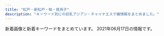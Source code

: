 ```yaml
---
title: "松戸・新松戸・柏・我孫子"
description: "キーワード別にの巨乳アジアン・チャイナエステ嬢情報をまとめました。"
---
```


新着画像と新着キーワードをまとめています。
2021年06月17日の情報です。

<DmmAffiliateIns />
<KeywordTable
  shops={
    [
    {
        "name": "\u697d\u5712",
        "station": "JR\u677e\u6238\u99c5\u6771\u53e3",
        "url": "http://msg-rlx.com/",
        "keywords": {},
        "img_links": [
            "http://msg-rlx.com/images/top.jpg",
            "http://msg-rlx.com/images/s_news.jpg",
            "http://msg-rlx.com/staff/saki/01.jpg",
            "http://msg-rlx.com/images/shop03.jpg",
            "http://msg-rlx.com/staff/mei/01.jpg",
            "http://msg-rlx.com/images/s_staff.jpg",
            "http://msg-rlx.com/images/shop02.jpg",
            "http://msg-rlx.com/staff/ai/01.jpg",
            "http://msg-rlx.com/images/shop04.jpg",
            "http://msg-rlx.com/images/s_pick.jpg",
            "http://msg-rlx.com/staff/mimi/01.jpg",
            "http://msg-rlx.com/staff/an/01.jpg",
            "http://msg-rlx.com/staff/rumi/01.jpg",
            "http://msg-rlx.com/images/shop01.jpg"
        ]
    },
    {
        "img_links": [
            "http://iyashi-home.work/img/botton.jpg",
            "http://iyashi-home.work/img/footbody.jpg",
            "http://iyashi-home.work/img/sta5.jpg",
            "http://iyashi-home.work/img/sta7.jpg",
            "http://iyashi-home.work/img/cam.jpg",
            "http://iyashi-home.work/img/pc.jpg",
            "http://iyashi-home.work/img/new.jpg",
            "http://iyashi-home.work/img/news.jpg",
            "http://iyashi-home.work/img/tel.jpg",
            "http://iyashi-home.work/img/sys.jpg",
            "http://iyashi-home.work/img/sta6.jpg",
            "http://iyashi-home.work/img/head.jpg"
        ],
        "station": "JR\u65b0\u516b\u67f1\u99c5",
        "name": "\u7652\u3057\u306e\u5bb6",
        "url": "http://iyashi-home.work/",
        "keywords": {
            "C": 14,
            "E": 14,
            "D": 14
        }
    },
    {
        "station": "JR\u677e\u6238\u99c5\u6771\u53e3",
        "keywords": {
            "87": 4,
            "D": 8,
            "C": 11,
            "86": 4
        },
        "name": "\u5c0f\u96ea\u306e\u90e8\u5c4b",
        "url": "https://koyuki-room.ests.jp/",
        "img_links": [
            "https://koyuki-room.ests.jp/images/mainimg.jpg",
            "https://koyuki-room.ests.jp/images/service3.jpg",
            "https://koyuki-room.ests.jp/images/service1.jpg",
            "https://koyuki-room.ests.jp/images/img_teaser.jpg",
            "https://koyuki-room.ests.jp/images/service2.jpg",
            "https://koyuki-room.ests.jp/images/sp_mainimg.jpg",
            "https://koyuki-room.ests.jp/photos/sites/77/2020/11/2020111107322026.jpg",
            "https://koyuki-room.ests.jp/images/pagetop.png",
            "https://koyuki-room.ests.jp/photos/sites/77/2020/11/202011110732216.jpg",
            "https://koyuki-room.ests.jp/images/sp_img_teaser.jpg",
            "https://koyuki-room.ests.jp/images/service4.jpg"
        ]
    },
    {
        "img_links": [
            "http://g-rlx.info/images/index_13.jpg",
            "http://g-rlx.info/images/tit_acc.jpg",
            "http://g-rlx.info/images/tit_link.jpg",
            "http://g-rlx.info/girl/01.jpg",
            "http://g-rlx.info/images/tit_staff.jpg",
            "http://g-rlx.info/images/tit_infomaiton.jpg",
            "http://g-rlx.info/images/index_11.jpg",
            "http://g-rlx.info/images/index_05.jpg",
            "http://g-rlx.info/girl/00.jpg",
            "http://g-rlx.info/images/index_07.jpg",
            "http://g-rlx.info/images/index_14.jpg",
            "http://g-rlx.info/images/info.jpg",
            "http://g-rlx.info/images/index_04.jpg",
            "http://g-rlx.info/images/index_06.jpg",
            "http://g-rlx.info/images/index_08.jpg",
            "http://g-rlx.info/girl/girl05a.jpg",
            "http://g-rlx.info/girl/girl03.jpg",
            "http://g-rlx.info/girl/girl02.jpg",
            "http://g-rlx.info/girl/girl06.jpg",
            "http://g-rlx.info/images/rec_12.jpg",
            "http://g-rlx.info/images/tit_sys.jpg",
            "http://g-rlx.info/girl/girl01.jpg",
            "http://g-rlx.info/images/index_02.jpg",
            "http://g-rlx.info/images/index_09.jpg",
            "http://g-rlx.info/images/tit_info.jpg",
            "http://g-rlx.info/images/sys_12.jpg"
        ],
        "station": "JR\u65b0\u677e\u6238\u99c5",
        "keywords": {
            "C": 5,
            "88": 1,
            "89": 1,
            "85": 1,
            "86": 2
        },
        "name": "\u685c",
        "url": "http://g-rlx.info/"
    },
    {
        "station": "\u6d41\u5c71\u304a\u304a\u305f\u304b\u306e\u68ee\u99c5\u897f\u53e3",
        "img_links": [
            "http://yukinohana.iest.jp/images/home/index_13.jpg",
            "http://yukinohana.iest.jp/images/massage/massage_01a.jpg",
            "http://yukinohana.iest.jp/images/massage/massage_01b.jpg",
            "http://yukinohana.iest.jp/images/massage/massage_04a.jpg",
            "http://yukinohana.iest.jp/images/top/top_06.jpg",
            "http://yukinohana.iest.jp/images/top/top_04.jpg",
            "http://yukinohana.iest.jp/images/top/top_03.jpg",
            "http://yukinohana.iest.jp/images/massage/massage_02b.jpg",
            "http://yukinohana.iest.jp/images/massage/massage_02a.jpg",
            "http://yukinohana.iest.jp/images/massage/massage_04b.jpg",
            "http://yukinohana.iest.jp/images/staff_image/staff_06a.jpg",
            "http://yukinohana.iest.jp/images/demo/slider/images/slide2.png",
            "http://yukinohana.iest.jp/images/top/top_02.jpg",
            "http://yukinohana.iest.jp/images/home/index_11.jpg",
            "http://yukinohana.iest.jp/images/staff_image/staff_04a.jpg",
            "http://yukinohana.iest.jp/images/staff_image/staff_05a.jpg",
            "http://yukinohana.iest.jp/images/staff_image/staff_03a.jpg",
            "http://yukinohana.iest.jp/images/top/top_05.jpg",
            "http://yukinohana.iest.jp/images/massage/massage_la.jpg",
            "http://yukinohana.iest.jp/images/staff_one/staff_ba.png",
            "http://yukinohana.iest.jp/images/massage/massage_03a.jpg",
            "http://yukinohana.iest.jp/images/demo/slider/images/slide1.png",
            "http://yukinohana.iest.jp/images/massage/massage_03b.jpg",
            "http://yukinohana.iest.jp/images/demo/slider/images/slide3.png",
            "http://yukinohana.iest.jp/images/top/top_08.png",
            "http://yukinohana.iest.jp/images/staff_image/staff_02a.jpg",
            "http://yukinohana.iest.jp/images/home/top.jpg",
            "http://yukinohana.iest.jp/images/top/top_01.jpg",
            "http://yukinohana.iest.jp/images/staff/staff_top.png",
            "http://yukinohana.iest.jp/images/index_page_top.png",
            "http://yukinohana.iest.jp/images/home/index_tel.jpg"
        ],
        "url": "http://yukinohana.iest.jp/",
        "name": "\u96ea\u306e\u83ef",
        "keywords": {}
    },
    {
        "station": "JR\u5357\u67cf\u99c5\u897f\u53e3",
        "url": "http://www.e-lstar.com/",
        "name": "\u30a2\u30ab\u30b9\u30ea\u3086\u304b\u308a",
        "keywords": {
            "C": 9
        },
        "img_links": [
            "http://www.e-lstar.com/staff/lee/01.png",
            "http://www.e-lstar.com/staff/mimi/01.png",
            "http://www.e-lstar.com/staff/yuka/01.png",
            "http://www.e-lstar.com/pic/top.jpg",
            "http://www.e-lstar.com/img/mess.png",
            "http://www.e-lstar.com/img/tea.png",
            "http://www.e-lstar.com/staff/emi/01.png",
            "http://www.e-lstar.com/staff/miki/01.png",
            "http://www.e-lstar.com/staff/momo/01.png",
            "http://www.e-lstar.com/img/head.png",
            "http://www.e-lstar.com/i/files/homeimg.jpg"
        ]
    },
    {
        "name": "Pinky",
        "img_links": [
            "http://pinky.ests.jp/photos/sites/41/2018/04/2018041109544793.jpg",
            "http://pinky.ests.jp/photos/sites/41/2018/02/2018021903035949.jpg",
            "http://pinky.ests.jp/photos/sites/41/2019/08/2019080916421967.jpg",
            "http://pinky.ests.jp/images/s_link.png",
            "http://pinky.ests.jp/photos/sites/41/2020/01/2020011612505779.jpg",
            "http://pinky.ests.jp/photos/sites/41/2020/07/2020070113444471.jpg",
            "http://pinky.ests.jp/photos/sites/41/2020/03/2020032718060170.jpg",
            "http://pinky.ests.jp/photos/sites/41/2018/02/2018021206014711.jpg",
            "http://pinky.ests.jp/photos/sites/41/2018/07/2018070506262885.jpg",
            "http://pinky.ests.jp/photos/sites/41/2019/01/2019012814280336.jpg",
            "http://pinky.ests.jp/photos/sites/41/2021/01/2021010819010483.jpg",
            "http://pinky.ests.jp/images/news.jpg",
            "http://pinky.ests.jp/images/mobile.jpg",
            "http://pinky.ests.jp/photos/sites/41/2021/05/2021051218305839.jpg",
            "http://pinky.ests.jp/photos/sites/41/2018/09/201809050707425.jpg",
            "http://pinky.ests.jp/photos/sites/41/2018/05/2018052106183295.jpg",
            "http://pinky.ests.jp/photos/sites/41/2018/05/2018050207171151.jpg",
            "http://pinky.ests.jp/photos/sites/41/2018/02/2018022305081948.jpg",
            "http://pinky.ests.jp/images/room3.jpg",
            "http://pinky.ests.jp/photos/sites/41/2017/10/2017100310321223.jpg",
            "http://pinky.ests.jp/photos/sites/41/2020/07/2020073117282581.jpg",
            "http://pinky.ests.jp/photos/sites/41/2019/01/2019011416495971.jpg",
            "http://pinky.ests.jp/photos/sites/41/2018/06/2018061105211179.jpg",
            "http://pinky.ests.jp/photos/sites/41/2018/12/2018122816184851.jpg",
            "http://pinky.ests.jp/images/girl-z2.jpg",
            "http://pinky.ests.jp/photos/sites/41/2017/03/2.jpg",
            "http://pinky.ests.jp/photos/sites/41/2020/01/2020011013071732.jpg",
            "http://pinky.ests.jp/images/top.png",
            "http://pinky.ests.jp/photos/sites/41/2016/12/staff13.jpg",
            "http://pinky.ests.jp/photos/sites/41/2020/03/202003311902414.jpg",
            "http://pinky.ests.jp/photos/sites/41/2016/12/staff14.jpg",
            "http://pinky.ests.jp/photos/sites/41/2017/11/2017111705455167.jpg",
            "http://pinky.ests.jp/photos/sites/41/2017/07/01.jpg",
            "http://pinky.ests.jp/photos/sites/41/2018/05/2018052407323023.jpg",
            "http://pinky.ests.jp/images/room4.jpg",
            "http://pinky.ests.jp/photos/sites/41/2018/05/2018051009221193.jpg",
            "http://pinky.ests.jp/photos/sites/41/2020/01/2020011013071324.jpg",
            "http://pinky.ests.jp/photos/sites/41/2020/12/2020122317221995.jpg",
            "http://pinky.ests.jp/images/room1.jpg",
            "http://pinky.ests.jp/images/pick.jpg",
            "http://pinky.ests.jp/photos/sites/41/2018/02/2018021404565599.jpg",
            "http://pinky.ests.jp/images/s_staff.png",
            "http://pinky.ests.jp/photos/sites/41/2018/07/2018070904501423.jpg",
            "http://pinky.ests.jp/photos/sites/41/2020/01/2020012717085182.jpg",
            "http://pinky.ests.jp/images/staff0.jpg",
            "http://pinky.ests.jp/photos/sites/41/2017/10/2017102104274221.jpeg",
            "http://pinky.ests.jp/photos/sites/41/2017/10/2017100310324927.jpg",
            "http://pinky.ests.jp/photos/sites/41/2019/04/201904271525014.jpg",
            "http://pinky.ests.jp/photos/sites/41/2019/08/2019082212000482.jpg",
            "http://pinky.ests.jp/photos/sites/41/2017/09/2017091609572086.jpg",
            "http://pinky.ests.jp/images/girl-z1.jpg",
            "http://pinky.ests.jp/images/room2.jpg",
            "http://pinky.ests.jp/photos/sites/41/2019/05/2019050315541711.jpg",
            "http://pinky.ests.jp/photos/sites/41/2020/01/2020012318124421.jpg",
            "http://pinky.ests.jp/photos/sites/41/2020/08/2020080710524457.jpg",
            "http://pinky.ests.jp/photos/sites/41/2021/02/2021020214092749.jpg",
            "http://pinky.ests.jp/photos/sites/41/2019/08/2019082212025765.jpg",
            "http://pinky.ests.jp/photos/sites/41/2019/03/2019032615535586.jpg",
            "http://pinky.ests.jp/photos/sites/41/2018/02/2018021503571459.jpg"
        ],
        "url": "http://pinky.ests.jp/",
        "station": "JR\u677e\u6238\u99c5\u6771\u53e3",
        "keywords": {
            "82": 1,
            "C": 53,
            "84": 1,
            "87": 5,
            "D": 17,
            "85": 11,
            "86": 6,
            "90": 1,
            "E": 2,
            "83": 5
        }
    },
    {
        "station": "JR\u5357\u6d41\u5c71\u99c5\u5317\u53e3",
        "url": "http://kiriamami.xyz/",
        "img_links": [
            "http://kiriamami.xyz/static/picture/room2.jpg",
            "http://kiriamami.xyz/static/picture/news.png",
            "http://kiriamami.xyz/static/picture/room4.jpg",
            "http://kiriamami.xyz/uploads/210607/1-21060G24109444.jpg",
            "http://kiriamami.xyz/uploads/210607/1-21060G2402XR.jpg",
            "http://kiriamami.xyz/uploads/210607/1-21060G241292F.jpg",
            "http://kiriamami.xyz/static/picture/s_staff.png",
            "http://kiriamami.xyz/static/picture/s3.jpg",
            "http://kiriamami.xyz/static/picture/mobile.jpg",
            "http://kiriamami.xyz/uploads/210607/1-21060G24146436.jpg",
            "http://kiriamami.xyz/uploads/210607/1-21060G24512305.jpg",
            "http://kiriamami.xyz/uploads/210607/1-21060G24236257.jpg",
            "http://kiriamami.xyz/static/picture/s1.jpg",
            "http://kiriamami.xyz/static/picture/top.png",
            "http://kiriamami.xyz/uploads/210607/1-21060G24405607.jpg",
            "http://kiriamami.xyz/static/picture/room1.jpg",
            "http://kiriamami.xyz/static/picture/room3.jpg",
            "http://kiriamami.xyz/uploads/210607/1-21060G24615X7.jpg"
        ],
        "keywords": {},
        "name": "\u732b"
    },
    {
        "name": "Secret\u30fb\u30b7\u30fc\u30af\u30ec\u30c3\u30c8",
        "url": "http://secret.rankuens.com/",
        "keywords": {
            "D": 5,
            "E": 3,
            "87": 2,
            "86": 2,
            "89": 2,
            "91": 1,
            "88": 1
        },
        "station": "\u516b\u67f1\u99c5",
        "img_links": [
            "http://secret.rankuens.com/css/nav/nav01.png",
            "http://secret.rankuens.com/css/top02-left02a.jpg",
            "http://secret.rankuens.com/css/nav/nav05.png",
            "http://secret.rankuens.com/css/head.jpg",
            "http://secret.rankuens.com/css/staff/staff03.jpg",
            "http://secret.rankuens.com/css/staff/staff07.jpg",
            "http://secret.rankuens.com/css/nav/nav04.png",
            "http://secret.rankuens.com/css/staff/staff01.jpg",
            "http://secret.rankuens.com/css/top02-left03.jpg",
            "http://secret.rankuens.com/css/staff/staff02.jpg",
            "http://secret.rankuens.com/css/topbottom.jpg",
            "http://secret.rankuens.com/css/nav/nav02.png",
            "http://secret.rankuens.com/css/osusume02.jpg",
            "http://secret.rankuens.com/css/staff/staff05.jpg",
            "http://secret.rankuens.com/css/nav/nav06.png",
            "http://secret.rankuens.com/css/staff/staff08.jpg",
            "http://secret.rankuens.com/css/staff/staff06.jpg",
            "http://secret.rankuens.com/css/staff/staff04.jpg",
            "http://secret.rankuens.com/css/nav/nav03.png"
        ]
    },
    {
        "img_links": [
            "http://raku.est-u.com/images/index_04.png",
            "http://raku.est-u.com/images/index3_10.png",
            "http://raku.est-u.com/staff/ai.jpg",
            "http://raku.est-u.com/images/s4.jpg",
            "http://raku.est-u.com/images/index_02.png",
            "http://raku.est-u.com/images/faq.png",
            "http://raku.est-u.com/staff/haru.jpg",
            "http://raku.est-u.com/images/index_14.png",
            "http://raku.est-u.com/staff/yuri.jpg",
            "http://raku.est-u.com/staff/yuri2.jpg",
            "http://raku.est-u.com/images/index_06.png",
            "http://raku.est-u.com/images/index_08.png",
            "http://raku.est-u.com/images/s1.jpg",
            "http://raku.est-u.com/images/index_09.png",
            "http://raku.est-u.com/images/index_10.png",
            "http://raku.est-u.com/images/index_15.png",
            "http://raku.est-u.com/staff/haru2.jpg",
            "http://raku.est-u.com/images/index2_10.png",
            "http://raku.est-u.com/images/s2.jpg",
            "http://raku.est-u.com/images/index_11.png",
            "http://raku.est-u.com/images/index_05.png",
            "http://raku.est-u.com/staff/risa.jpg",
            "http://raku.est-u.com/staff/riri.jpg",
            "http://raku.est-u.com/staff/momo.jpg",
            "http://raku.est-u.com/images/staff.png",
            "http://raku.est-u.com/staff/risa2.jpg",
            "http://raku.est-u.com/staff/1.jpg",
            "http://raku.est-u.com/images/index_16.png",
            "http://raku.est-u.com/staff/aya.jpg",
            "http://raku.est-u.com/images/index_07.png",
            "http://raku.est-u.com/images/s3.jpg"
        ],
        "station": "\u516b\u67f1\u99c5",
        "url": "http://raku.est-u.com/",
        "keywords": {},
        "name": "\u697d\u697d"
    },
    {
        "name": "\u516b\u67f1\u5b66\u5712",
        "url": "https://gakuen.jpn.vin/",
        "img_links": [
            "https://gakuen.jpn.vin/images/s_link.jpg",
            "https://gakuen.jpn.vin/photos/sites/26/2021/04/2021040119262085.jpg",
            "https://gakuen.jpn.vin/images/g8.jpg",
            "https://gakuen.jpn.vin/images/g10.jpg",
            "https://gakuen.jpn.vin/images/1.jpg",
            "https://gakuen.jpn.vin/images/g7.jpg",
            "https://gakuen.jpn.vin/photos/sites/26/2021/06/2021060616154023.jpg",
            "https://gakuen.jpn.vin/images/pick.jpg",
            "https://gakuen.jpn.vin/photos/sites/26/2021/04/2021040119261822.jpg",
            "https://gakuen.jpn.vin/photos/sites/26/2021/04/2021041215533438-e1618210422441.jpeg",
            "https://gakuen.jpn.vin/images/top.jpg",
            "https://gakuen.jpn.vin/images/s_staff.jpg",
            "https://gakuen.jpn.vin/images/info.jpg",
            "https://gakuen.jpn.vin/photos/sites/26/2021/04/2021042602162756.jpeg",
            "https://gakuen.jpn.vin/photos/sites/26/2021/05/2021052515541188-e1621925662833.jpeg",
            "https://gakuen.jpn.vin/images/2.jpg",
            "https://gakuen.jpn.vin/photos/sites/26/2021/04/2021040119262714.jpg",
            "https://gakuen.jpn.vin/images/g2.jpg",
            "https://gakuen.jpn.vin/images/g3.jpg",
            "https://gakuen.jpn.vin/photos/sites/26/2021/04/2021042815432738-e1619592220684.jpeg",
            "https://gakuen.jpn.vin/photos/sites/26/2021/05/2021050615242052-e1620282269734.jpeg",
            "https://gakuen.jpn.vin/images/g17.jpg",
            "https://gakuen.jpn.vin/photos/sites/26/2021/05/2021051918444085-e1621417490762.jpeg",
            "https://gakuen.jpn.vin/photos/sites/26/2021/04/202104011926198.jpg",
            "https://gakuen.jpn.vin/photos/sites/26/2021/04/2021041713153049-e1618632942478.jpeg",
            "https://gakuen.jpn.vin/images/g1.jpg",
            "https://gakuen.jpn.vin/images/mobile.jpg",
            "https://gakuen.jpn.vin/photos/sites/26/2021/04/2021040119262660.jpg",
            "https://gakuen.jpn.vin/photos/sites/26/2021/05/202105081547405.jpg",
            "https://gakuen.jpn.vin/images/g15.jpg",
            "https://gakuen.jpn.vin/images/staff_bj3.jpg",
            "https://gakuen.jpn.vin/images/info2.jpg",
            "https://gakuen.jpn.vin/images/g13.jpg",
            "https://gakuen.jpn.vin/images/news1.jpg",
            "https://gakuen.jpn.vin/images/g16.jpg",
            "https://gakuen.jpn.vin/photos/sites/26/2021/06/202106041300311-e1622779242559.jpeg",
            "https://gakuen.jpn.vin/images/s_cosplay.jpg",
            "https://gakuen.jpn.vin/photos/sites/26/2021/04/2021040119262861.jpg"
        ],
        "station": "\u516b\u67f1\u99c5",
        "keywords": {
            "E": 8,
            "F": 4,
            "D": 2
        }
    },
    {
        "keywords": {},
        "url": "http://www.relax-kaede.com/",
        "station": "JR\u677e\u6238\u99c5\u897f\u53e3",
        "img_links": [
            "http://www.relax-kaede.com/upFu8/31355/official/officialConf/access/img/subTitleArrow.png",
            "http://www.relax-kaede.com/optImg/31355/item/1587008/13478909_51_68.jpg",
            "http://www.relax-kaede.com/upFu8/31355/official/officialConf/parts/img/pcSliderImg5.jpg",
            "http://www.relax-kaede.com/optImg/31355/item/1593000/12811391_300_400.jpg",
            "http://www.relax-kaede.com/upFu8/31355/official/officialConf/partssmartphone/img/smartPhoneSliderImg1.jpg",
            "http://www.relax-kaede.com/upFu8/31355/official/officialConf/parts/imgMenu/rate.png",
            "http://www.relax-kaede.com/optImg/31355/item/1555355/12811432_280_373.jpg",
            "http://www.relax-kaede.com/optImg/31355/item/1587008/13478909_280_373.jpg",
            "http://www.relax-kaede.com/optImg/31355/item/1601793/13624088_51_68.jpg",
            "http://www.relax-kaede.com/mobileImg/31355/item/1611890/13674007_500_0.jpg",
            "http://www.relax-kaede.com/upFu8/31355/official/officialConf/parts/imgMenu/itemList.png",
            "http://www.relax-kaede.com/upFu8/31355/official/officialConf/logomobile/img/headerLogo.jpg",
            "http://www.relax-kaede.com/mobileImg/31355/item/1559927/front_75_0.jpg",
            "http://www.relax-kaede.com/upFu8/31355/officialFreecontents/82058/topBanner2.jpg",
            "http://www.relax-kaede.com/optImg/31355/item/1634959/front_180_240.jpg",
            "http://www.relax-kaede.com/upFu8/31355/officialFreecontents/82458/otoiawasekotira.jpg",
            "http://www.relax-kaede.com/upFu8/31355/officialFreecontents/84162/img_newsListBgTop.jpg",
            "https://www.relax-kaede.com/mobileImg/31355/item/1593000/12811391_120_160.jpg",
            "http://www.relax-kaede.com/optImg/31355/item/1611890/13674007_300_400.jpg",
            "http://www.relax-kaede.com/upFu8/31355/official/officialConf/parts/img/newsListTitleIcon.png",
            "http://www.relax-kaede.com/optImg/31355/news/33719311_0_0.jpg",
            "http://www.relax-kaede.com/optImg/31355/item/1621237/front_180_240.jpg",
            "http://www.relax-kaede.com/optImg/31355/item/1555355/front_240_0.jpg",
            "http://www.relax-kaede.com/upFu8/31355/officialFreecontents/82064/smartPhoneBanner.jpg",
            "http://www.relax-kaede.com/optImg/31355/item/1549190/11991814_280_373.jpg",
            "http://www.relax-kaede.com/upFu8/31355/official/officialConf/item/img/todayIconImage.png",
            "http://www.relax-kaede.com/optImg/31355/item/1601793/front_240_0.jpg",
            "http://www.relax-kaede.com/mobileImg/31355/item/1555355/12811432_500_0.jpg",
            "http://www.relax-kaede.com/optImg/31355/item/1621237/front_240_0.jpg",
            "http://www.relax-kaede.com/upFu8/31355/official/officialConf/item/img/managerCommentTitle.jpg",
            "http://www.relax-kaede.com/mobileImg/31355/item/1587008/13478909_500_0.jpg",
            "http://www.relax-kaede.com/optImg/31355/item/1521805/12476628_300_400.jpg",
            "http://www.relax-kaede.com/upFu8/31355/official/officialConf/partssmartphone/img/smartPhoneSliderImg5.jpg",
            "http://www.relax-kaede.com/mobileImg/31355/item/1611890/front_75_0.jpg",
            "http://www.relax-kaede.com/optImg/31355/item/1587008/13478909_300_400.jpg",
            "http://www.relax-kaede.com/optImg/31355/item/1559927/front_240_0.jpg",
            "http://www.relax-kaede.com/optImg/31355/news/33841055_0_0.jpg",
            "http://www.relax-kaede.com/optImg/31355/item/1611890/front_240_0.jpg",
            "http://www.relax-kaede.com/optImg/31355/item/1601793/front_180_240.jpg",
            "http://www.relax-kaede.com/optImg/31355/item/1601793/13624088_300_400.jpg",
            "http://www.relax-kaede.com/upFu8/31355/official/officialConf/logosmartphone/img/headerLogo.png",
            "http://www.relax-kaede.com/optImg/31355/item/1549190/11991814_51_68.jpg",
            "http://www.relax-kaede.com/optImg/31355/item/1621237/13478899_51_68.jpg",
            "http://www.relax-kaede.com/optImg/31355/shopEvent/99836_0_0.jpg",
            "http://www.relax-kaede.com/mobileImg/31355/item/1593000/12811391_500_0.jpg",
            "http://www.relax-kaede.com/mobileImg/31355/item/1555355/front_75_0.jpg",
            "http://www.relax-kaede.com/optImg/31355/item/1634959/13624067_300_400.jpg",
            "http://www.relax-kaede.com/mobileImg/31355/item/1621237/13478899_500_0.jpg",
            "http://www.relax-kaede.com/optImg/31355/item/1626970/13531514_51_68.jpg",
            "http://www.relax-kaede.com/optImg/31355/item/1549190/front_180_240.jpg",
            "http://www.relax-kaede.com/mobileImg/31355/item/1549190/front_75_0.jpg",
            "http://www.relax-kaede.com/upFu8/31355/official/officialConf/parts/imgMenu/jobHover.png",
            "http://www.relax-kaede.com/optImg/31355/item/1521805/12476628_51_68.jpg",
            "http://www.relax-kaede.com/optImg/31355/item/1593000/front_240_0.jpg",
            "http://www.relax-kaede.com/optImg/31355/item/1593000/12811391_280_373.jpg",
            "http://www.relax-kaede.com/upFu8/31355/officialFreecontents/82068/mobileBanner.jpg",
            "http://www.relax-kaede.com/upFu8/31355/officialFreecontents/82059/bgTop.png",
            "https://www.relax-kaede.com/upFu8/31355/official/officialConf/logomobile/img/headerLogo.jpg",
            "http://www.relax-kaede.com/optImg/31355/item/1555355/12811432_300_400.jpg",
            "http://www.relax-kaede.com/s/img/fdc_displayArrowUp0_alpha.png",
            "http://www.relax-kaede.com/mobileImg/31355/item/1621237/front_75_0.jpg",
            "http://www.relax-kaede.com/optImg/31355/item/1555355/front_180_240.jpg",
            "http://www.relax-kaede.com/upFu8/31355/official/officialConf/parts/imgMenu/main.png",
            "http://www.relax-kaede.com/optImg/31355/item/1626970/front_240_0.jpg",
            "http://www.relax-kaede.com/optImg/31355/item/1634959/13624067_51_68.jpg",
            "http://www.relax-kaede.com/upFu8/31355/official/officialConf/logo/img/headerLogo.png",
            "http://www.relax-kaede.com/optImg/31355/item/1593000/front_180_240.jpg",
            "http://www.relax-kaede.com/optImg/31355/item/1587008/front_180_240.jpg",
            "http://www.relax-kaede.com/s/img/fdc_phoneIcon0_alpha.png",
            "http://www.relax-kaede.com/optImg/31355/item/1559927/front_180_240.jpg",
            "http://www.relax-kaede.com/upFu8/31355/official/officialConf/parts/imgMenu/itemListHover.png",
            "http://www.relax-kaede.com/upFu8/31355/official/officialConf/parts/img/pcSliderImg1.jpg",
            "http://www.relax-kaede.com/optImg/31355/item/1587008/front_240_0.jpg",
            "http://www.relax-kaede.com/mobileImg/31355/item/1601793/front_75_0.jpg",
            "http://www.relax-kaede.com/optImg/31355/item/1549190/front_240_0.jpg",
            "http://www.relax-kaede.com/mobileImg/31355/item/1593000/12811391_200_200.jpg",
            "http://www.relax-kaede.com/optImg/31355/item/1521805/front_240_0.jpg",
            "http://www.relax-kaede.com/upFu8/31355/official/officialConf/parts/imgMenu/mainHover.png",
            "http://www.relax-kaede.com/upFu8/31355/official/officialConf/job/img/subTitleArrow.png",
            "http://www.relax-kaede.com/upFu8/31355/official/officialConf/item/img/itemCommentTitle.jpg",
            "http://www.relax-kaede.com/s/img/fdc_listArrowImage0_alpha.png",
            "http://www.relax-kaede.com/mobileImg/31355/item/1634959/front_75_0.jpg",
            "http://www.relax-kaede.com/optImg/31355/item/1634959/front_240_0.jpg",
            "http://www.relax-kaede.com/upFu8/31355/officialFreecontents/82071/jobBanner2.jpg",
            "http://www.relax-kaede.com/upFu8/31355/official/officialConf/item/img/photoMailDiaryListTitle.jpg",
            "http://www.relax-kaede.com/optImg/31355/item/1611890/13674007_51_68.jpg",
            "http://www.relax-kaede.com/optImg/31355/item/1549190/11991814_300_400.jpg",
            "http://www.relax-kaede.com/mobileImg/31355/item/1549190/11991814_500_0.jpg",
            "http://www.relax-kaede.com/upFu8/31355/official/officialConf/parts/imgMenu/rateHover.png",
            "http://www.relax-kaede.com/mobileImg/31355/item/1593000/12811391_120_160.jpg",
            "http://www.relax-kaede.com/optImg/31355/item/1521805/front_180_240.jpg",
            "http://www.relax-kaede.com/optImg/31355/item/1555355/12811432_51_68.jpg",
            "http://www.relax-kaede.com/mobileImg/31355/item/1593000/front_75_0.jpg",
            "http://www.relax-kaede.com/mobileImg/31355/item/1521805/front_75_0.jpg",
            "http://www.relax-kaede.com/upFu8/31355/official/officialConf/itemlist/img/todayIconImage.png",
            "http://www.relax-kaede.com/mobileImg/31355/item/1587008/front_75_0.jpg",
            "http://www.relax-kaede.com/optImg/31355/news/33857097_0_0.jpg",
            "http://www.relax-kaede.com/upFu8/31355/official/officialConf/parts/imgMenu/job.png",
            "http://www.relax-kaede.com/optImg/31355/item/1621237/13478899_300_400.jpg",
            "http://www.relax-kaede.com/mobileImg/31355/item/1555355/front_162_0.jpg",
            "http://www.relax-kaede.com/optImg/31355/item/1626970/13531514_300_400.jpg",
            "http://www.relax-kaede.com/optImg/31355/item/1593000/12811391_51_68.jpg",
            "http://www.relax-kaede.com/optImg/31355/item/1626970/front_180_240.jpg",
            "http://www.relax-kaede.com/mobileImg/31355/item/1611890/front_162_0.jpg",
            "http://www.relax-kaede.com/optImg/31355/item/1611890/front_180_240.jpg",
            "http://www.relax-kaede.com/img/parts/subTitleArrow_alpha.png",
            "http://www.relax-kaede.com/optImg/31355/item/1621237/13478899_280_373.jpg",
            "http://www.relax-kaede.com/mobileImg/31355/item/1593000/front_162_0.jpg"
        ],
        "name": "\u6953\uff5e\u304b\u3048\u3067\uff5e"
    },
    {
        "url": "http://www.waflow.work/",
        "img_links": [
            "http://www.waflow.work/img/rina1.jpg",
            "http://www.waflow.work/images/interior_t.jpg",
            "http://www.waflow.work/images/tg.jpg",
            "http://www.waflow.work/staff/rina.jpg",
            "http://www.waflow.work/images/sys.png",
            "http://www.waflow.work/images/4.jpg",
            "http://www.waflow.work/images/3.jpg",
            "http://www.waflow.work/images/int1.png",
            "http://www.waflow.work/img/yuyu1.jpg",
            "http://www.waflow.work/staff/kana.jpg",
            "http://www.waflow.work/images/mobile.png",
            "http://www.waflow.work/images/1.jpg",
            "http://www.waflow.work/staff/yuyu.jpg",
            "http://www.waflow.work/images/5.jpg",
            "http://www.waflow.work/img/kana1.jpg",
            "http://www.waflow.work/images/int2.png",
            "http://www.waflow.work/images/staff_t.jpg",
            "http://www.waflow.work/img/miyuki1.jpg",
            "http://www.waflow.work/images/ta.png",
            "http://www.waflow.work/images/news.jpg",
            "http://www.waflow.work/staff/miyuki.jpg",
            "http://www.waflow.work/images/rec.png",
            "http://www.waflow.work/images/head.jpg"
        ],
        "name": "\u6c34\u306e\u82b1",
        "keywords": {},
        "station": "\u307f\u306e\u308a\u53f0\u99c5\u5357\u53e3"
    },
    {
        "name": "\u862d\u306e\u82b1",
        "keywords": {
            "86": 3,
            "C": 14,
            "88": 2,
            "D": 6,
            "E": 1,
            "87": 2
        },
        "url": "http://ran.est.cm/",
        "img_links": [
            "http://ran.est.cm/images/service.jpg",
            "http://ran.est.cm/images/girl-z1.jpg",
            "http://ran.est.cm/images/s_pick.png",
            "http://ran.est.cm/images/girl-z2.jpg",
            "http://ran.est.cm/images/room3.jpg",
            "http://ran.est.cm/photos/sites/67/2020/09/2020091805522177.jpg",
            "http://ran.est.cm/images/s_mobile.png",
            "http://ran.est.cm/images/room1.jpg",
            "http://ran.est.cm/images/s_staff.png",
            "http://ran.est.cm/images/room4.jpg",
            "http://ran.est.cm/images/s_news.png",
            "http://ran.est.cm/photos/sites/67/2020/07/2020070605425151.jpg",
            "http://ran.est.cm/photos/sites/67/2020/07/2020070605425355.jpg",
            "http://ran.est.cm/photos/sites/67/2020/10/2020102102090322.jpg",
            "http://ran.est.cm/images/top.jpg",
            "http://ran.est.cm/images/room2.jpg",
            "http://ran.est.cm/photos/sites/67/2020/07/2020070605424075.jpg",
            "http://ran.est.cm/photos/sites/67/2020/07/2020070605425221.jpg",
            "http://ran.est.cm/photos/sites/67/2020/07/2020071705010645.jpg"
        ],
        "station": "JR\u5929\u738b\u53f0\u99c5\u5357\u53e3"
    },
    {
        "station": "JR\u677e\u6238\u99c5\u6771\u53e3",
        "img_links": [
            "http://hi-msg.com/reiko/images/p-5.png",
            "http://hi-msg.com/reiko/images/m5.png",
            "http://hi-msg.com/reiko/images/p-7.png",
            "http://hi-msg.com/reiko/images/m4.png",
            "http://hi-msg.com/reiko/images/p-6.png",
            "http://hi-msg.com/reiko/images/p-3.png",
            "http://hi-msg.com/reiko/images/p-4.png",
            "http://hi-msg.com/reiko/images/stabl.jpg",
            "http://hi-msg.com/reiko/images/m2.png",
            "http://hi-msg.com/reiko/images/ll.png",
            "http://hi-msg.com/reiko/images/p-2.png",
            "http://hi-msg.com/reiko/images/m1.png",
            "http://hi-msg.com/reiko/images/staff-top.png",
            "http://hi-msg.com/reiko/images/m3.png",
            "http://hi-msg.com/reiko/images/stal.png",
            "http://hi-msg.com/reiko/images/no.png",
            "http://hi-msg.com/reiko/images/p-1.png",
            "http://hi-msg.com/reiko/images/accl.jpg",
            "http://hi-msg.com/reiko/images/recl.jpg",
            "http://hi-msg.com/reiko/images/m6.png"
        ],
        "keywords": {
            "C": 1,
            "D": 1,
            "86": 7
        },
        "url": "http://hi-msg.com/reiko/",
        "name": "\u9e97\u5b50"
    },
    {
        "url": "http://delishiasi.xyz/",
        "img_links": [
            "http://delishiasi.xyz/picture/top.png",
            "http://delishiasi.xyz/uploads/210617/1-21061G51345647.jpg",
            "http://delishiasi.xyz/uploads/210617/1-21061G51104921.jpg",
            "http://delishiasi.xyz/uploads/210617/1-21061G5112V62.jpg",
            "http://delishiasi.xyz/uploads/210615/1-210615142626226.jpg",
            "http://delishiasi.xyz/picture/staff_s.png",
            "http://delishiasi.xyz/picture/evetop.png",
            "http://delishiasi.xyz/picture/news.png",
            "http://delishiasi.xyz/uploads/210617/1-21061G51335G7.jpg",
            "http://delishiasi.xyz/uploads/210615/1-210615142600244.jpg",
            "http://delishiasi.xyz/uploads/210615/1-210615142540T9.jpg"
        ],
        "keywords": {
            "86": 8,
            "85": 2,
            "D": 10
        },
        "station": "\u521d\u5bcc\u99c5",
        "name": "\u82b1\u3088\u308a"
    },
    {
        "img_links": [
            "http://www.happy.esturl.com/files/004.jpg",
            "http://www.happy.esturl.com/files/003.jpg",
            "http://www.happy.esturl.com/img/pickup.jpg",
            "http://www.happy.esturl.com/img/btn_blog.png",
            "http://www.happy.esturl.com/img/ttl_news.png",
            "http://www.happy.esturl.com/files/001.jpg",
            "http://www.happy.esturl.com/img/goback.jpg",
            "http://www.happy.esturl.com/img/header02.png",
            "http://www.happy.esturl.com/img/ttl_info.png",
            "http://www.happy.esturl.com/img/btn_side_mobile.jpg"
        ],
        "keywords": {
            "C": 13,
            "D": 4,
            "87": 4,
            "85": 2
        },
        "station": "JR\u6211\u5b6b\u5b50\u99c5\u5357\u53e3",
        "url": "http://www.happy.esturl.com/",
        "name": "Happy\uff5e \u30cf\u30c3\u30d4\u30fc\uff5e"
    },
    {
        "url": "http://esthe-relax.net/",
        "station": "\u516b\u67f1\u99c5\u5357\u53e3",
        "name": "Cute \uff5e\u30ad\u30e5\u30fc\u30c8\uff5e",
        "img_links": [
            "http://esthe-relax.net/images/ttl-qrt.png",
            "http://esthe-relax.net/images/acc1.jpg",
            "http://esthe-relax.net/images/ttl-link.png",
            "http://esthe-relax.net/images/ttl-concept.png",
            "http://esthe-relax.net/images/img-therapist.jpg",
            "http://esthe-relax.net/images/img-therapistt.jpg",
            "http://esthe-relax.net/images/txt-header-phonet.png",
            "http://esthe-relax.net/images/ttl-qr.png",
            "http://esthe-relax.net/images/bnr-campaign01.jpg",
            "http://esthe-relax.net/images/ttl-qrf.png",
            "http://esthe-relax.net/images/txt-header-phone.png",
            "http://esthe-relax.net/images/txt-header-storeinfo.png",
            "http://esthe-relax.net/images/ttl-information.png",
            "http://esthe-relax.net/images/img-link.jpg",
            "http://esthe-relax.net/images/ttl-therapist.png",
            "http://esthe-relax.net/images/ttl-conceptt.png",
            "http://esthe-relax.net/images/ttl-pickupt.png",
            "http://esthe-relax.net/images/ttl-pickup.png",
            "http://esthe-relax.net/images/ttl-concept2.png",
            "http://esthe-relax.net/images/cg05.jpg",
            "http://esthe-relax.net/images/qr.jpg",
            "http://esthe-relax.net/images/acc.jpg",
            "http://esthe-relax.net/images/img-linkt.jpg",
            "http://esthe-relax.net/images/bg-image-consept02.png",
            "http://esthe-relax.net/images/txt-footer-copyright.png",
            "http://esthe-relax.net/images/cg01.jpg",
            "http://esthe-relax.net/images/img-header-mainvisual01t.jpg",
            "http://esthe-relax.net/images/cg06.jpg",
            "http://esthe-relax.net/images/cg02.jpg",
            "http://esthe-relax.net/images/bg-image-consept.png",
            "http://esthe-relax.net/images/ttl-concept2t.png",
            "http://esthe-relax.net/images/img-header-mainvisual01.jpg",
            "http://esthe-relax.net/images/bnr-sp-campaign01.jpg"
        ],
        "keywords": {
            "E": 4,
            "C": 4,
            "D": 8
        }
    },
    {
        "keywords": {},
        "url": "https://heartpeace-mabashi.business.site/",
        "name": "heart Peace \u99ac\u6a4b",
        "img_links": [],
        "station": "JR\u99ac\u6a4b\u99c5\u897f\u53e3"
    },
    {
        "name": "\u30cb\u30e3\u30f3\u30cb\u30e3\u30f3",
        "url": "http://sweety-est.xyz/",
        "station": "JR\u6211\u5b6b\u5b50\u99c5\u5317\u53e3",
        "keywords": {
            "D": 2,
            "86": 22
        },
        "img_links": [
            "http://sweety-est.xyz/images/mi.jpg",
            "http://sweety-est.xyz/images/cg10.jpg",
            "http://sweety-est.xyz/images/20040.jpg",
            "http://sweety-est.xyz/images/cg05.jpg",
            "http://sweety-est.xyz/images/cg03.jpg",
            "http://sweety-est.xyz/images/cg11.jpg",
            "http://sweety-est.xyz/images/cg01.jpg",
            "http://sweety-est.xyz/images/cg08.jpg",
            "http://sweety-est.xyz/images/now-printing.jpg",
            "http://sweety-est.xyz/images/cg14.jpg",
            "http://sweety-est.xyz/images/cg02.jpg",
            "http://sweety-est.xyz/images/cg07.jpg",
            "http://sweety-est.xyz/images/8831.jpg",
            "http://sweety-est.xyz/images/cg06.jpg",
            "http://sweety-est.xyz/images/cg12.jpg",
            "http://sweety-est.xyz/images/ri.jpg"
        ]
    },
    {
        "img_links": [
            "http://www.rakuraku-abiko.xyz/images/index-tiba_13.jpg",
            "http://www.rakuraku-abiko.xyz/images/index-tiba_07.jpg",
            "http://www.rakuraku-abiko.xyz/images/nav/nav-job.jpg",
            "http://www.rakuraku-abiko.xyz/images/staff/nana.jpg",
            "http://www.rakuraku-abiko.xyz/images/index-tiba_10.jpg",
            "http://www.rakuraku-abiko.xyz/images/index-tiba_02.jpg",
            "http://www.rakuraku-abiko.xyz/images/staff/yuki.jpg",
            "http://www.rakuraku-abiko.xyz/images/index-tiba_09.jpg",
            "http://www.rakuraku-abiko.xyz/images/staff/coco.jpg",
            "http://www.rakuraku-abiko.xyz/images/nav/nav-sys.jpg",
            "http://www.rakuraku-abiko.xyz/images/index-tiba_04.jpg",
            "http://www.rakuraku-abiko.xyz/images/staff/staff.jpg",
            "http://www.rakuraku-abiko.xyz/images/staff/ready.jpg",
            "http://www.rakuraku-abiko.xyz/images/nav/nav-staff.jpg",
            "http://www.rakuraku-abiko.xyz/images/staff/eri.jpg"
        ],
        "keywords": {},
        "station": "JR\u6211\u5b6b\u5b50\u99c5\u5357\u53e3",
        "name": "\u697d\u697d",
        "url": "http://www.rakuraku-abiko.xyz/"
    },
    {
        "keywords": {},
        "station": "JR\u67cf\u99c5\u6771\u53e3",
        "img_links": [
            "http://angelalove.este88.com/gals/koko2.jpg",
            "http://angelalove.este88.com/images/info2.jpg",
            "http://angelalove.este88.com/images/topinfo.jpg",
            "http://angelalove.este88.com/images/s_staff.png",
            "http://angelalove.este88.com/gals/hina1.jpg",
            "http://angelalove.este88.com/gals/koko3.jpg",
            "http://angelalove.este88.com/images/top02.jpg",
            "http://angelalove.este88.com/gals/koko1.jpg",
            "http://angelalove.este88.com/images/info5.jpg",
            "http://angelalove.este88.com/gals/hime.jpg",
            "http://angelalove.este88.com/gals/yuna1.jpg",
            "http://angelalove.este88.com/gals/kaori1.jpg",
            "http://angelalove.este88.com/gals/nami1.jpg",
            "http://angelalove.este88.com/gals/nami2.jpg",
            "http://angelalove.este88.com/images/s_news.png",
            "http://angelalove.este88.com/images/info.png",
            "http://angelalove.este88.com/gals/sayuri1.jpg",
            "http://angelalove.este88.com/gals/saki1.jpg",
            "http://angelalove.este88.com/gals/rina1.jpg",
            "http://angelalove.este88.com/images/info1.jpg",
            "http://angelalove.este88.com/images/top01.jpg",
            "http://angelalove.este88.com/images/info3.jpg"
        ],
        "name": "\u30c1\u30e3\u30fc\u30df\u30f3\u30b0\u30b9\u30da\u30fc\u30b9",
        "url": "http://angelalove.este88.com/"
    },
    {
        "url": "http://silent-wall.xyz.mn/",
        "img_links": [
            "http://silent-wall.xyz.mn/photos/sites/26/2019/05/2019061013025963.jpg",
            "http://silent-wall.xyz.mn/images/nbj1.jpg",
            "http://silent-wall.xyz.mn/photos/sites/26/2019/11/2019112610413055.jpg",
            "http://silent-wall.xyz.mn/photos/sites/26/2021/05/2021050413155694.jpg",
            "http://silent-wall.xyz.mn/images/top.jpg",
            "http://silent-wall.xyz.mn/photos/sites/26/2021/04/2021041710250635.jpg",
            "http://silent-wall.xyz.mn/photos/sites/26/2019/06/2019062912023976.jpg",
            "http://silent-wall.xyz.mn/images/pick.jpg",
            "http://silent-wall.xyz.mn/photos/sites/26/2019/06/2019061013003626.jpg",
            "http://silent-wall.xyz.mn/photos/sites/26/2019/05/2019051213110435.jpg",
            "http://silent-wall.xyz.mn/photos/sites/26/2021/05/2021052419013670.jpg",
            "http://silent-wall.xyz.mn/photos/sites/26/2021/02/2021021812054752.jpg",
            "http://silent-wall.xyz.mn/photos/sites/26/2021/03/2021031510300931.jpg",
            "http://silent-wall.xyz.mn/photos/sites/26/2019/06/2019060819212459.jpg",
            "http://silent-wall.xyz.mn/images/room1.jpg",
            "http://silent-wall.xyz.mn/images/mobile.jpg",
            "http://silent-wall.xyz.mn/images/tu.jpg",
            "http://silent-wall.xyz.mn/images/room3.jpg",
            "http://silent-wall.xyz.mn/photos/sites/26/2021/06/2021060310471423.jpg",
            "http://silent-wall.xyz.mn/photos/sites/26/2021/04/2021041612483122.jpg",
            "http://silent-wall.xyz.mn/photos/sites/26/2019/11/2019110209065231.jpg",
            "http://silent-wall.xyz.mn/images/mail.jpg",
            "http://silent-wall.xyz.mn/photos/sites/26/2019/06/2019061012562797.jpg",
            "http://silent-wall.xyz.mn/images/room2.jpg",
            "http://silent-wall.xyz.mn/photos/sites/26/2019/06/2019060812033719.jpg",
            "http://silent-wall.xyz.mn/images/nbj3.jpg",
            "http://silent-wall.xyz.mn/photos/sites/26/2020/10/2020101116211538.jpg",
            "http://silent-wall.xyz.mn/images/room4.jpg",
            "http://silent-wall.xyz.mn/photos/sites/26/2019/06/2019060814103073.jpg",
            "http://silent-wall.xyz.mn/photos/sites/26/2019/05/2019052619312725.jpg",
            "http://silent-wall.xyz.mn/photos/sites/26/2021/02/2021022712521855.jpg",
            "http://silent-wall.xyz.mn/photos/sites/26/2019/05/201905121311038.jpg",
            "http://silent-wall.xyz.mn/photos/sites/26/2021/02/2021022310394778.jpg",
            "http://silent-wall.xyz.mn/photos/sites/26/2019/05/2019052619312840.jpg",
            "http://silent-wall.xyz.mn/photos/sites/26/2021/05/2021053013433796.jpg",
            "http://silent-wall.xyz.mn/images/bj1.jpg",
            "http://silent-wall.xyz.mn/images/s_staff.jpg",
            "http://silent-wall.xyz.mn/photos/sites/26/2019/01/2019010421363971.jpeg",
            "http://silent-wall.xyz.mn/images/bj3.jpg",
            "http://silent-wall.xyz.mn/photos/sites/26/2019/06/2019061013003011.jpg",
            "http://silent-wall.xyz.mn/photos/sites/26/2019/06/2019061616372934.jpg",
            "http://silent-wall.xyz.mn/images/nei1-3.jpg",
            "http://silent-wall.xyz.mn/images/news.jpg",
            "http://silent-wall.xyz.mn/photos/sites/26/2019/06/2019061112474010.jpg"
        ],
        "name": "\u30b5\u30a4\u30ec\u30f3\u30c8\u30a6\u30a9\u30fc\u30eb",
        "station": "JR\u67cf\u99c5\u6771\u53e3",
        "keywords": {
            "83": 1,
            "C": 36,
            "84": 2,
            "88": 1,
            "E": 2,
            "86": 10,
            "85": 4,
            "87": 6,
            "D": 17
        }
    },
    {
        "name": "DANCIA\u30fb\u30c0\u30f3\u30b7\u30a2",
        "img_links": [
            "http://dancia.jpn.mn/photos/sites/9/2020/01/2020012108370285.jpg",
            "http://dancia.jpn.mn/photos/sites/9/2021/04/2021040107064414.jpg",
            "http://dancia.jpn.mn/photos/sites/9/2019/07/2019071209385613.jpg",
            "http://dancia.jpn.mn/photos/sites/9/2019/09/2019091505325486.jpg",
            "http://dancia.jpn.mn/photos/sites/9/2020/04/2020042408430995.jpg",
            "http://dancia.jpn.mn/photos/sites/9/2021/05/2021050510062589.jpg",
            "http://dancia.jpn.mn/images/s_concept.png",
            "http://dancia.jpn.mn/photos/sites/9/2020/07/2020072708591274.jpg",
            "http://dancia.jpn.mn/images/s_information.png",
            "http://dancia.jpn.mn/photos/sites/9/2020/11/2020112204312015.jpg",
            "http://dancia.jpn.mn/photos/sites/9/2020/10/2020103009120834.jpg",
            "http://dancia.jpn.mn/photos/sites/9/2020/03/2020031809251250.jpg",
            "http://dancia.jpn.mn/photos/sites/9/2019/10/2019101103155953.jpg",
            "http://dancia.jpn.mn/photos/sites/9/2021/05/2021051108365166.jpg",
            "http://dancia.jpn.mn/images/ac4.jpg",
            "http://dancia.jpn.mn/images/ac2.jpg",
            "http://dancia.jpn.mn/images/gomen.png",
            "http://dancia.jpn.mn/images/end.png",
            "http://dancia.jpn.mn/images/mani.jpg",
            "http://dancia.jpn.mn/photos/sites/9/2019/11/201911011036291.jpg",
            "http://dancia.jpn.mn/images/ac1.jpg",
            "http://dancia.jpn.mn/photos/sites/9/2019/02/2019022003132234.jpg",
            "http://dancia.jpn.mn/images/ac3.jpg",
            "http://dancia.jpn.mn/images/s_link.jpg",
            "http://dancia.jpn.mn/photos/sites/9/2019/06/2019060409043017.jpg",
            "http://dancia.jpn.mn/images/s_news.jpg",
            "http://dancia.jpn.mn/images/s_staff.jpg",
            "http://dancia.jpn.mn/photos/sites/9/2018/05/2018052710251710.jpg",
            "http://dancia.jpn.mn/images/top.jpg",
            "http://menlog.net/link/menlog8831.jpg",
            "http://dancia.jpn.mn/images/mobile.jpg",
            "http://dancia.jpn.mn/photos/sites/9/2020/02/2020020205030398.jpg",
            "http://dancia.jpn.mn/photos/sites/9/2019/10/2019102106430389.jpg",
            "http://dancia.jpn.mn/photos/sites/9/2019/05/2019051305315589.jpg",
            "http://dancia.jpn.mn/photos/sites/9/2019/12/2019121103543190.jpg"
        ],
        "station": "JR\u67cf\u99c5\u6771\u53e3",
        "url": "http://dancia.jpn.mn/",
        "keywords": {
            "E": 4,
            "85": 6,
            "84": 4,
            "87": 12,
            "D": 32,
            "86": 16,
            "C": 2
        }
    },
    {
        "keywords": {
            "90": 2,
            "85": 1,
            "91": 1,
            "F": 3,
            "95": 1,
            "C": 1,
            "D": 1
        },
        "url": "http://koukoku.xyz/fairy/",
        "img_links": [
            "http://koukoku.xyz/fairy/css/staff/staff0004-b.png",
            "http://koukoku.xyz/fairy/css/staff/staff006-b.png",
            "http://koukoku.xyz/fairy/css/cam-01.jpg",
            "http://koukoku.xyz/fairy/css/foot01.jpg",
            "http://koukoku.xyz/fairy/css/m-head03.jpg",
            "http://koukoku.xyz/fairy/css/staff/staff07-a.png",
            "http://koukoku.xyz/fairy/css/staff/staff005-b.png",
            "http://koukoku.xyz/fairy/css/staff/staff0003-b.png",
            "http://koukoku.xyz/fairy/css/m-top004.jpg",
            "http://koukoku.xyz/fairy/images/call.png"
        ],
        "name": "\u30d5\u30a7\u30a2\u30ea-\u30c6\u30fc\u30eb",
        "station": "JR\u65b0\u516b\u67f1\u99c5"
    },
    {
        "url": "http://mitsuka.ests.jp/",
        "name": "\u871c\u82b1\uff5e\u307f\u3064\u304b\uff5e",
        "img_links": [
            "http://mitsuka.ests.jp/photos/sites/20/2020/06/2020062205143284.jpg",
            "http://mitsuka.ests.jp/photos/sites/20/2021/01/2021011904014642.jpg",
            "http://mitsuka.ests.jp/photos/sites/20/2019/10/2019100207010087.jpg",
            "http://mitsuka.ests.jp/photos/sites/20/2021/04/2021041902441476.jpg",
            "http://mitsuka.ests.jp/photos/sites/20/2021/03/2021031705374973.jpg",
            "http://mitsuka.ests.jp/photos/sites/20/2020/07/2020072003581899.jpg",
            "http://mitsuka.ests.jp/photos/sites/20/2021/05/2021052108460024.jpg",
            "http://mitsuka.ests.jp/photos/sites/20/2020/10/2020102808032533.jpg",
            "http://mitsuka.ests.jp/photos/sites/20/2021/06/2021060707003034.jpg",
            "http://mitsuka.ests.jp/images/news.png",
            "http://mitsuka.ests.jp/images/s_link.png",
            "http://mitsuka.ests.jp/photos/sites/20/2020/06/202006080219203.jpg",
            "http://mitsuka.ests.jp/photos/sites/20/2019/12/2019121608040655.jpg",
            "http://mitsuka.ests.jp/photos/sites/20/2021/05/2021052508403691.jpg",
            "http://mitsuka.ests.jp/photos/sites/20/2020/12/2020120104590314.jpg",
            "http://mitsuka.ests.jp/photos/sites/20/2019/10/2019100207010162.jpg",
            "http://mitsuka.ests.jp/photos/sites/20/2020/01/2020011406585124.jpg",
            "http://mitsuka.ests.jp/photos/sites/20/2021/03/2021033108561634.jpg",
            "http://mitsuka.ests.jp/photos/sites/20/2021/04/2021042706411134.jpg",
            "http://mitsuka.ests.jp/images/room3.jpg",
            "http://mitsuka.ests.jp/images/mobile.jpg",
            "http://mitsuka.ests.jp/images/top.png",
            "http://mitsuka.ests.jp/photos/sites/20/2021/03/2021032604093987.jpg",
            "http://mitsuka.ests.jp/photos/sites/20/2021/05/2021050606063964.jpg",
            "http://mitsuka.ests.jp/photos/sites/20/2020/02/2020022006113363.jpg",
            "http://mitsuka.ests.jp/photos/sites/20/2021/03/2021030906423794.jpg",
            "http://mitsuka.ests.jp/images/room2.jpg",
            "http://mitsuka.ests.jp/images/room4.jpg",
            "http://mitsuka.ests.jp/images/s_staff.png",
            "http://mitsuka.ests.jp/images/s1.jpg",
            "http://mitsuka.ests.jp/photos/sites/20/2020/10/2020100907545181.jpg",
            "http://mitsuka.ests.jp/images/room1.jpg",
            "http://mitsuka.ests.jp/photos/sites/20/2021/04/202104060341481.jpg",
            "http://mitsuka.ests.jp/photos/sites/20/2019/12/2019121608053268.jpg",
            "http://mitsuka.ests.jp/images/s3.jpg"
        ],
        "station": "\u6d41\u5c71\u304a\u304a\u305f\u304b\u306e\u68ee\u99c5\u6771\u53e3",
        "keywords": {
            "86": 175,
            "85": 200,
            "87": 175,
            "E": 100,
            "D": 500,
            "83": 50
        }
    },
    {
        "station": "JR\u5357\u67cf\u99c5\u897f\u53e3",
        "keywords": {
            "86": 12,
            "85": 6,
            "D": 24,
            "83": 12,
            "C": 19
        },
        "img_links": [
            "https://dream.jpn.cm/photos/sites/16/2021/06/2021060108585718.jpg",
            "https://dream.jpn.cm/photos/sites/16/2021/06/2021060108595196.jpg",
            "https://dream.jpn.cm/images/top.png",
            "https://dream.jpn.cm/images/bj3.jpg",
            "https://dream.jpn.cm/images/room3.jpg",
            "https://dream.jpn.cm/photos/sites/16/2021/06/2021060108585125.jpg",
            "https://dream.jpn.cm/photos/sites/16/2021/06/2021060402192285.jpg",
            "https://dream.jpn.cm/images/s_news.png",
            "https://dream.jpn.cm/photos/sites/16/2021/06/2021060109014616.jpg",
            "https://dream.jpn.cm/images/room2.jpg",
            "https://dream.jpn.cm/images/room1.jpg",
            "https://dream.jpn.cm/images/mobile.jpg",
            "https://dream.jpn.cm/images/s_link.png",
            "https://dream.jpn.cm/photos/sites/16/2021/06/2021060109014099.jpg",
            "https://dream.jpn.cm/photos/sites/16/2021/06/202106010900018.jpg",
            "https://dream.jpn.cm/images/s_staff.png",
            "https://dream.jpn.cm/images/nbj1.png",
            "https://dream.jpn.cm/photos/sites/16/2021/06/2021060206333553.jpg",
            "https://dream.jpn.cm/photos/sites/16/2021/06/2021060402191548.jpg",
            "https://dream.jpn.cm/photos/sites/16/2021/06/2021060206334289.jpg"
        ],
        "url": "https://dream.jpn.cm/",
        "name": "Dream Angel"
    },
    {
        "keywords": {
            "\u4e73": 1,
            "C": 10
        },
        "url": "http://www.sabotrnn.xyz/",
        "name": "\u591c\u685c",
        "img_links": [
            "http://www.sabotrnn.xyz/static/picture/ttl_staff.png",
            "http://www.sabotrnn.xyz/uploads/210610/1-210610145R1920.jpg",
            "http://www.sabotrnn.xyz/static/picture/ttl_pickup.png",
            "http://www.sabotrnn.xyz/static/picture/campaign_ani.png",
            "http://www.sabotrnn.xyz/uploads/210610/1-210610145K0555.jpg",
            "http://www.sabotrnn.xyz/static/picture/ttl_mobile.png",
            "http://www.sabotrnn.xyz/static/picture/ttl_wnew.png",
            "http://www.sabotrnn.xyz/static/picture/head.png",
            "http://www.sabotrnn.xyz/uploads/210610/1-210610145Z2V5.jpg",
            "http://www.sabotrnn.xyz/static/picture/ttl_girls.png"
        ],
        "station": "JR\u5929\u738b\u53f0\u99c5\u5357\u53e3"
    },
    {
        "station": "\u516b\u67f1\u99c5\u5317\u53e3",
        "name": "\u9752\u7a7a",
        "url": "http://aozora.iest.jp/",
        "img_links": [
            "http://aozora.iest.jp/images/wenzi-staff.png",
            "http://aozora.iest.jp/images/ser1.jpg",
            "http://aozora.iest.jp/images/top2.jpg",
            "http://aozora.iest.jp/layer/images/top/top_01.jpg",
            "http://aozora.iest.jp/layer/images/top/top_08.png",
            "http://aozora.iest.jp/images/staff_012.jpg",
            "http://aozora.iest.jp/images/ser4.jpg",
            "http://aozora.iest.jp/layer/images/top/top_04.jpg",
            "http://aozora.iest.jp/images/s_service.png",
            "http://aozora.iest.jp/layer/images/top.jpg",
            "http://aozora.iest.jp/images/staff_013.jpg",
            "http://aozora.iest.jp/layer/images/top/top_06.jpg",
            "http://aozora.iest.jp/images/s_info.png",
            "http://aozora.iest.jp/layer/images/top/top_03.jpg",
            "http://aozora.iest.jp/layer/images/top/top_05.jpg",
            "http://aozora.iest.jp/images/top1.jpg",
            "http://aozora.iest.jp/images/ser3.jpg",
            "http://aozora.iest.jp/layer/images/top/top_02.jpg",
            "http://aozora.iest.jp/images/info.png",
            "http://aozora.iest.jp/images/staff_bj1.png",
            "http://aozora.iest.jp/images/staff_014.jpg",
            "http://aozora.iest.jp/images/staff_01.jpg",
            "http://aozora.iest.jp/images/staff_09a.jpg",
            "http://aozora.iest.jp/images/ser2.jpg",
            "http://aozora.iest.jp/images/staff_bj4.png",
            "http://aozora.iest.jp/images/1.jpg"
        ],
        "keywords": {
            "91": 3,
            "87": 3,
            "85": 9
        }
    },
    {
        "station": "JR\u6211\u5b6b\u5b50\u99c5\u5317\u53e3",
        "keywords": {
            "C": 1,
            "86": 2,
            "87": 6,
            "D": 7
        },
        "name": "\u30cf\u30c1\u30df\u30c4",
        "url": "http://www.blue.esjp.info/",
        "img_links": [
            "http://www.blue.esjp.info/images/infor.png",
            "http://www.blue.esjp.info/images/link_line.png",
            "http://www.blue.esjp.info/images/girl-z1.jpg",
            "http://www.blue.esjp.info/files/001.jpg",
            "http://www.blue.esjp.info/files/018.jpg",
            "http://www.blue.esjp.info/files/007-02.jpg",
            "http://www.blue.esjp.info/files/007.jpg",
            "http://www.blue.esjp.info/files/005.jpg",
            "http://www.blue.esjp.info/files/018-02.jpg",
            "http://www.blue.esjp.info/files/001-02.jpg",
            "http://www.blue.esjp.info/files/017.jpg",
            "http://www.blue.esjp.info/images/tit-infor.png",
            "http://www.blue.esjp.info/files/005-02.jpg",
            "http://www.blue.esjp.info/files/017-02.jpg",
            "http://www.blue.esjp.info/images/bj3.png",
            "http://www.blue.esjp.info/images/shop/shop02.png",
            "http://www.blue.esjp.info/files/021.jpg",
            "http://www.blue.esjp.info/images/top_sche.png",
            "http://www.blue.esjp.info/files/020-02.jpg",
            "http://www.blue.esjp.info/images/mobile.png",
            "http://www.blue.esjp.info/images/girl-z2.jpg",
            "http://www.blue.esjp.info/files/004.jpg",
            "http://www.blue.esjp.info/images/shop/shop03.png",
            "http://www.blue.esjp.info/images/top.png",
            "http://www.blue.esjp.info/files/021-02.jpg",
            "http://www.blue.esjp.info/images/shop/shop04.png",
            "http://www.blue.esjp.info/files/020.jpg",
            "http://www.blue.esjp.info/images/staff_line.png",
            "http://www.blue.esjp.info/files/004-02.jpg",
            "http://www.blue.esjp.info/images/shop/shop01.png"
        ]
    },
    {
        "img_links": [
            "http://chun.relaxjp.com/css/nav/change-002.jpg",
            "http://chun.relaxjp.com/css/nav/nav-002.jpg",
            "http://chun.relaxjp.com/css/top-right03.png",
            "http://chun.relaxjp.com/css/nav/nav-005.jpg",
            "http://chun.relaxjp.com/css/top-left02.png",
            "http://chun.relaxjp.com/css/staff/staff002-a.png",
            "http://chun.relaxjp.com/css/nav/nav-001.jpg",
            "http://chun.relaxjp.com/css/nav/change-006.jpg",
            "http://chun.relaxjp.com/css/staff/staff0010-b.png",
            "http://chun.relaxjp.com/css/staff-left01.png",
            "http://chun.relaxjp.com/css/nav/nav-004.jpg",
            "http://chun.relaxjp.com/css/top-right0003.png",
            "http://chun.relaxjp.com/css/staff/staff004-a.png",
            "http://chun.relaxjp.com/css/staff/staff0012-b.png",
            "http://chun.relaxjp.com/css/staff/staff007-b.png",
            "http://chun.relaxjp.com/css/staff/staff004-b.png",
            "http://chun.relaxjp.com/css/nav/nav-003.jpg",
            "http://chun.relaxjp.com/css/staff/staff15-a.png",
            "http://chun.relaxjp.com/css/huabian.png",
            "http://chun.relaxjp.com/css/staff/staff010-a.png",
            "http://chun.relaxjp.com/css/nav/change-001.jpg",
            "http://chun.relaxjp.com/css/staff/staff21-a.png",
            "http://chun.relaxjp.com/css/osusume-08.png",
            "http://chun.relaxjp.com/css/staff/staff007-a.png",
            "http://chun.relaxjp.com/css/nav/change-005.jpg",
            "http://chun.relaxjp.com/css/nav/nav-006.jpg",
            "http://chun.relaxjp.com/css/tel01.png",
            "http://chun.relaxjp.com/css/nav/change-003.jpg",
            "http://chun.relaxjp.com/css/staff/staff16-b.png",
            "http://chun.relaxjp.com/css/staff/staff16-a.png",
            "http://chun.relaxjp.com/css/staff/staff002-b.png",
            "http://chun.relaxjp.com/css/nav/change-004.jpg",
            "http://chun.relaxjp.com/css/staff/staff15-b.png"
        ],
        "name": "\u67cf Spring",
        "url": "http://chun.relaxjp.com/",
        "station": "JR\u67cf\u99c5\u6771\u53e3",
        "keywords": {
            "85": 3,
            "84": 1,
            "G": 1,
            "90": 2,
            "E": 1,
            "D": 2,
            "C": 3,
            "89": 1,
            "92": 1
        }
    },
    {
        "name": "\u521d\u604b",
        "station": "JR\u5317\u677e\u6238\u99c5\u6771\u53e3",
        "url": "http://sinraku.work/",
        "keywords": {},
        "img_links": [
            "http://sinraku.work/img/aiko1.jpg",
            "http://sinraku.work/images/tel1.png",
            "http://sinraku.work/images/2.jpg",
            "http://sinraku.work/images/news.jpg",
            "http://sinraku.work/img/yuki1.jpg",
            "http://sinraku.work/images/1.jpg",
            "http://sinraku.work/images/interior_t.jpg",
            "http://sinraku.work/img/haru1.jpg",
            "http://sinraku.work/images/tel.jpg",
            "http://sinraku.work/images/int2.jpg",
            "http://sinraku.work/images/staff_t.jpg",
            "http://sinraku.work/images/int1.jpg",
            "http://sinraku.work/images/tel2.png",
            "http://sinraku.work/images/mobile.jpg",
            "http://sinraku.work/images/3.jpg",
            "http://sinraku.work/images/4.jpg",
            "http://sinraku.work/images/sys1.jpg",
            "http://sinraku.work/images/ta.jpg",
            "http://sinraku.work/img/miya1.jpg",
            "http://sinraku.work/img/ruri1.jpg",
            "http://sinraku.work/images/5.jpg"
        ]
    },
    {
        "station": "JR\u67cf\u99c5\u6771\u53e3",
        "img_links": [
            "http://www.maskingdom.esturl.com/files/002.jpg",
            "http://www.maskingdom.esturl.com/files/003.jpg",
            "http://www.maskingdom.esturl.com/photo_news/upimg/32307609b15ae3c79e_1.jpg",
            "http://www.maskingdom.esturl.com/files/006.jpg",
            "http://www.maskingdom.esturl.com/files/007-02.jpg",
            "http://www.maskingdom.esturl.com/images/m-top-right01.jpg",
            "http://www.maskingdom.esturl.com/images/m-top-right03.jpg",
            "http://www.maskingdom.esturl.com/photo_news/upimg/285016094d276293d8_0.jpg",
            "http://www.maskingdom.esturl.com/files/002-02.jpg",
            "http://www.maskingdom.esturl.com/images/m-top03.jpg",
            "http://www.maskingdom.esturl.com/files/001.jpg",
            "http://www.maskingdom.esturl.com/photo_news/upimg/32307609b15ae3c79e_0.jpg",
            "http://www.maskingdom.esturl.com/images/m-right.jpg",
            "http://www.maskingdom.esturl.com/files/001-02.jpg",
            "http://www.maskingdom.esturl.com/files/006-02.jpg",
            "http://www.maskingdom.esturl.com/files/007.jpg",
            "http://www.maskingdom.esturl.com/images/m-yejiao.jpg",
            "http://www.maskingdom.esturl.com/images/m-top-right02.jpg",
            "http://www.maskingdom.esturl.com/images/top-left01.jpg",
            "http://www.maskingdom.esturl.com/images/m-top02.jpg",
            "http://www.maskingdom.esturl.com/images/m-top-right04.jpg",
            "http://www.maskingdom.esturl.com/files/003-02.jpg",
            "http://www.maskingdom.esturl.com/images/m-left.jpg",
            "http://www.maskingdom.esturl.com/images/m-head.jpg",
            "http://www.maskingdom.esturl.com/images/call.png"
        ],
        "keywords": {
            "88": 2,
            "87": 2,
            "84": 2,
            "E": 10,
            "89": 4
        },
        "name": "MasKINGDOM\uff5e\u30de\u30b9\u30ad\u30f3\u30b0\u30c0\u30e0",
        "url": "http://www.maskingdom.esturl.com/"
    },
    {
        "img_links": [
            "http://www.chiba-0002.xyz/img/ttl-02.png",
            "http://www.chiba-0002.xyz/img/img3.jpg",
            "http://www.chiba-0002.xyz/img/img-txt-01.png",
            "http://www.chiba-0002.xyz/img/ttl-04.png",
            "http://www.chiba-0002.xyz/img/bnr02.jpg",
            "http://www.chiba-0002.xyz/img/bnr01.jpg",
            "http://www.chiba-0002.xyz/img/ttl-03.png",
            "http://www.chiba-0002.xyz/img/girls02.jpg",
            "http://www.chiba-0002.xyz/img/girls01.jpg",
            "http://www.chiba-0002.xyz/img/girls03.jpg",
            "http://www.chiba-0002.xyz/img/ttl-01.png",
            "http://www.chiba-0002.xyz/img/img2.jpg",
            "http://www.chiba-0002.xyz/img/img1.jpg"
        ],
        "url": "http://www.chiba-0002.xyz/",
        "keywords": {},
        "name": "\u30bd\u30a6\u30eb",
        "station": "JR\u67cf\u99c5\u6771\u53e3"
    },
    {
        "img_links": [],
        "name": "Abigale\u30fb\u30a2\u30d3\u30ac\u30ec",
        "url": "http://abigale.xyz.mn/",
        "station": "JR\u677e\u6238\u99c5\u897f\u53e3",
        "keywords": {}
    },
    {
        "img_links": [
            "http://www.f-relax.info/images/index_07.jpg",
            "http://www.f-relax.info/s/images/icon_info.png",
            "http://www.f-relax.info/s/images/icon_topics.png",
            "http://www.f-relax.info/images/r02.jpg",
            "http://www.f-relax.info/images/upload/thumb/cc99e33471ca4497.jpg",
            "http://www.f-relax.info/images/index_04.jpg",
            "http://www.f-relax.info/images/index_09.jpg",
            "http://www.f-relax.info/images/02.jpg",
            "http://www.f-relax.info/images/upload/thumb/b2788b7186dc01bc.jpg",
            "http://www.f-relax.info/images/icon_top.png",
            "http://www.f-relax.info/images/upload/thumb/ea6361498f69fd6d.jpg",
            "http://www.f-relax.info/images/icon_topics.png",
            "http://www.f-relax.info/images/index_03.jpg",
            "http://www.f-relax.info/images/upload/261451228020b8ac.jpg",
            "http://www.f-relax.info/images/04.jpg",
            "http://www.f-relax.info/images/upload/thumb/261451228020b8ac.jpg",
            "http://www.f-relax.info/images/index_06.jpg",
            "http://www.f-relax.info/images/03.jpg",
            "http://www.f-relax.info/images/upload/thumb/e453e3ea4fb35a5d.jpg",
            "http://www.f-relax.info/images/line.jpg",
            "http://www.f-relax.info/images/upload/thumb/e14b15ba5dcba53e.jpg",
            "http://www.f-relax.info/images/info_15.jpg",
            "http://www.f-relax.info/images/icon_tel.png",
            "http://www.f-relax.info/images/index_14.jpg",
            "http://www.f-relax.info/images/upload/b2788b7186dc01bc.jpg",
            "http://www.f-relax.info/images/upload/thumb/fe8ffcda2a9e6d0c.jpg",
            "http://www.f-relax.info/images/01.jpg",
            "http://www.f-relax.info/images/upload/f3d7b39c6d7abb73.jpg",
            "http://www.f-relax.info/images/index_11.jpg",
            "http://www.f-relax.info/images/upload/thumb/5a2e6e19462584a5.jpg",
            "http://www.f-relax.info/girl/01.jpg",
            "http://www.f-relax.info/images/index_10.jpg",
            "http://www.f-relax.info/images/upload/thumb/22a60a64e55c8ac5.jpg",
            "http://www.f-relax.info/images/upload/thumb/f3d7b39c6d7abb73.jpg",
            "http://www.f-relax.info/images/upload/thumb/e03f2f3e70db9765.jpg",
            "http://www.f-relax.info/images/acc_01.jpg",
            "http://www.f-relax.info/images/upload/9e5569f2e80ca2f1.jpg",
            "http://www.f-relax.info/images/index_18.jpg",
            "http://www.f-relax.info/images/icon_covergirl.png",
            "http://www.f-relax.info/s/images/icon_staff.png",
            "http://www.f-relax.info/images/upload/5a2e6e19462584a5.jpg",
            "http://www.f-relax.info/images/r03.jpg",
            "http://www.f-relax.info/images/upload/thumb/169794904bc8bb96.jpg",
            "http://www.f-relax.info/images/upload/thumb/50efc8d98a88b6e4.jpg",
            "http://www.f-relax.info/images/upload/thumb/348a80b9eaf5af17.jpg",
            "http://www.f-relax.info/images/upload/thumb/d7f4cbf6691ac12e.jpg",
            "http://www.f-relax.info/images/upload/cc99e33471ca4497.jpg",
            "http://www.f-relax.info/images/upload/thumb/b2fbaab04713ae61.jpg",
            "http://www.f-relax.info/images/index_02.jpg",
            "http://www.f-relax.info/images/upload/74cead40c075ac87.jpg",
            "http://www.f-relax.info/images/upload/169794904bc8bb96.jpg",
            "http://www.f-relax.info/images/index_13.jpg",
            "http://www.f-relax.info/images/upload/7671fb5373806ec5.jpg",
            "http://www.f-relax.info/images/upload/thumb/b4a26ca05246874e.jpg",
            "http://www.f-relax.info/s/images/icon_top.png",
            "http://www.f-relax.info/images/index_01.jpg",
            "http://www.f-relax.info/images/upload/thumb/06d312c8ef897f57.jpg",
            "http://www.f-relax.info/images/upload/e03f2f3e70db9765.jpg",
            "http://www.f-relax.info/images/upload/thumb/2c3e8d2ff71e3e7d.jpg",
            "http://www.f-relax.info/images/upload/thumb/6dfdb0bfcfd9c1f5.jpg",
            "http://www.f-relax.info/images/r04.jpg",
            "http://www.f-relax.info/images/upload/thumb/bcd6f84a5b94eef3.jpg",
            "http://www.f-relax.info/images/upload/thumb/9e5569f2e80ca2f1.jpg",
            "http://www.f-relax.info/images/rec.jpg",
            "http://www.f-relax.info/images/index_08.jpg",
            "http://www.f-relax.info/images/staff_15.jpg",
            "http://www.f-relax.info/images/rec_15.jpg",
            "http://www.f-relax.info/images/upload/thumb/74cead40c075ac87.jpg",
            "http://www.f-relax.info/images/upload/thumb/8cf46674946522a3.jpg",
            "http://www.f-relax.info/images/upload/thumb/b9878b9ef72df6a4.jpg",
            "http://www.f-relax.info/images/upload/thumb/7671fb5373806ec5.jpg",
            "http://www.f-relax.info/images/index_19.jpg",
            "http://www.f-relax.info/images/icon_staff.png",
            "http://www.f-relax.info/girl/09.jpg",
            "http://www.f-relax.info/images/index_15.jpg",
            "http://www.f-relax.info/images/upload/ea6361498f69fd6d.jpg",
            "http://www.f-relax.info/images/upload/d7f4cbf6691ac12e.jpg",
            "http://www.f-relax.info/images/upload/thumb/b35205931d430e00.jpg",
            "http://www.f-relax.info/images/icon_info.png",
            "http://www.f-relax.info/images/index_05.jpg",
            "http://www.f-relax.info/images/r01.jpg",
            "http://www.f-relax.info/s/images/icon_tel.png"
        ],
        "keywords": {
            "85": 12,
            "89": 8,
            "E": 3,
            "D": 10,
            "\u4e73": 1,
            "88": 2,
            "83": 2,
            "\u80f8": 1,
            "C": 12
        },
        "url": "http://www.f-relax.info/",
        "station": "JR\u65b0\u677e\u6238\u99c5",
        "name": "\u98a8\u697d\u91cc"
    },
    {
        "name": "SecretGarden",
        "img_links": [
            "http://secretgarden0607.com/img/st023.jpg",
            "http://secretgarden0607.com/img/st071.jpg",
            "http://secretgarden0607.com/img/st063.jpg",
            "http://secretgarden0607.com/img/st012.jpg",
            "http://secretgarden0607.com/img/tit1.jpg",
            "http://secretgarden0607.com/img/st02.jpg",
            "http://secretgarden0607.com/img/st024.jpg",
            "http://secretgarden0607.com/img/f1.jpg",
            "http://secretgarden0607.com/img/st032.jpg",
            "http://secretgarden0607.com/img/st122.jpg",
            "http://secretgarden0607.com/img/st06.jpg",
            "http://secretgarden0607.com/img/st061.jpg",
            "http://secretgarden0607.com/img/st034.jpg",
            "http://secretgarden0607.com/img/no.png",
            "http://secretgarden0607.com/img/st062.jpg",
            "http://secretgarden0607.com/img/st01.jpg",
            "http://secretgarden0607.com/img/st033.jpg",
            "http://secretgarden0607.com/img/st03.jpg",
            "http://secretgarden0607.com/img/st073.jpg",
            "http://secretgarden0607.com/img/st021.jpg",
            "http://secretgarden0607.com/img/st12.jpg",
            "http://secretgarden0607.com/img/st022.jpg",
            "http://secretgarden0607.com/img/st07.jpg",
            "http://secretgarden0607.com/img/tit.jpg",
            "http://secretgarden0607.com/img/noo.png",
            "http://secretgarden0607.com/img/st013.jpg",
            "http://secretgarden0607.com/img/st123.jpg",
            "http://secretgarden0607.com/img/st011.jpg",
            "http://secretgarden0607.com/img/st031.jpg",
            "http://secretgarden0607.com/img/st072.jpg",
            "http://secretgarden0607.com/img/st121.jpg",
            "http://secretgarden0607.com/img/haya.jpg",
            "http://secretgarden0607.com/img/tit2.jpg"
        ],
        "station": "JR\u65b0\u677e\u6238\u99c5",
        "keywords": {
            "87": 4,
            "86": 8
        },
        "url": "http://secretgarden0607.com/"
    },
    {
        "url": "http://massage-relax.blue/",
        "station": "JR\u67cf\u99c5\u897f\u53e3",
        "keywords": {
            "F": 1,
            "E": 1,
            "D": 7,
            "86": 9
        },
        "img_links": [
            "http://massage-relax.blue/images/staff_images/cg071.jpg",
            "http://massage-relax.blue/images/an_2_02.jpg",
            "http://massage-relax.blue/images/staff_images/cg101.jpg",
            "http://massage-relax.blue/images/staff_images/cg02.jpg",
            "http://massage-relax.blue/images/staff_images/cg072.jpg",
            "http://massage-relax.blue/images/an_2_01.jpg",
            "http://massage-relax.blue/images/an_3_01.jpg",
            "http://massage-relax.blue/images/slider/slide1s.png",
            "http://massage-relax.blue/images/staff_images/cg08.jpg",
            "http://massage-relax.blue/images/slider/slide3s.png",
            "http://massage-relax.blue/images/an_4_02.jpg",
            "http://massage-relax.blue/images/an_1_02.jpg",
            "http://massage-relax.blue/images/an_6_01.jpg",
            "http://massage-relax.blue/images/staff_images/cg05.jpg",
            "http://massage-relax.blue/images/staff_images/cg10.jpg",
            "http://massage-relax.blue/images/index_01.jpg",
            "http://massage-relax.blue/images/slider/slide3.png",
            "http://massage-relax.blue/images/staff_images/cg09.jpg",
            "http://massage-relax.blue/images/staff_images/cg011.jpg",
            "http://massage-relax.blue/images/staff_images/cg031.jpg",
            "http://massage-relax.blue/images/ff.jpg",
            "http://massage-relax.blue/images/staff_images/cg102.jpg",
            "http://massage-relax.blue/images/staff_images/cg06.jpg",
            "http://massage-relax.blue/images/an_3_02.jpg",
            "http://massage-relax.blue/images/an_5_01.jpg",
            "http://massage-relax.blue/images/slider/slide1.png",
            "http://massage-relax.blue/images/an_1_01.jpg",
            "http://massage-relax.blue/images/staff_images/cg03.jpg",
            "http://massage-relax.blue/images/an_5_02.jpg",
            "http://massage-relax.blue/images/slider/slide2s.png",
            "http://massage-relax.blue/images/an_6_02.jpg",
            "http://massage-relax.blue/images/slider/slide2.png",
            "http://massage-relax.blue/images/staff_images/cg07.jpg",
            "http://massage-relax.blue/images/no.png",
            "http://massage-relax.blue/images/an_4_01.jpg",
            "http://massage-relax.blue/images/staff_images/cg051.jpg",
            "http://massage-relax.blue/images/staff_images/cg01.jpg"
        ],
        "name": "Love\u3086\u3086"
    },
    {
        "img_links": [
            "http://melpomene-est.xyz/images/cg08.jpg",
            "http://melpomene-est.xyz/images/cg05.jpg",
            "http://melpomene-est.xyz/images/b5.jpg",
            "http://melpomene-est.xyz/images/cg03.jpg",
            "http://melpomene-est.xyz/images/b1.jpg",
            "http://melpomene-est.xyz/images/b2.jpg",
            "http://melpomene-est.xyz/images/cg01.jpg",
            "http://melpomene-est.xyz/images/b3.jpg",
            "http://melpomene-est.xyz/images/cg07.jpg",
            "http://melpomene-est.xyz/images/b4.jpg",
            "http://melpomene-est.xyz/images/tel.png",
            "http://melpomene-est.xyz/images/b6.jpg",
            "http://melpomene-est.xyz/images/roser.png",
            "http://melpomene-est.xyz/images/cg09.jpg",
            "http://melpomene-est.xyz/images/cg02.jpg",
            "http://melpomene-est.xyz/images/cg091.jpg",
            "http://melpomene-est.xyz/images/cg12.jpg",
            "http://melpomene-est.xyz/images/cg06.jpg",
            "http://melpomene-est.xyz/images/rosel.png"
        ],
        "station": "JR\u5357\u67cf\u99c5\u897f\u53e3",
        "url": "http://melpomene-est.xyz/",
        "keywords": {
            "86": 53
        },
        "name": "\u30df\u30eb\u30ad\u30fc"
    },
    {
        "name": "\u30e0\u30fc\u30e9\u30f3",
        "station": "JR\u67cf\u99c5\u6771\u53e3",
        "img_links": [
            "http://aqut.sakura.ne.jp/mulan/wp-content/uploads/2021/04/980x450.jpg",
            "http://aqut.sakura.ne.jp/mulan/wp-content/uploads/2021/04/980x550.jpg",
            "http://mulan.refle.shop/wp-content/uploads/2021/05/srchttp___photo.16pic.com_00_39_49_16pic_3949157_b.jpg",
            "http://mulan.refle.shop/wp-content/uploads/2021/05/240cf55b138392abd619b6089f48d0c-600x1024.jpg",
            "http://mulan.refle.shop/wp-content/uploads/2021/05/65dc68ccf9c69d7a79e0f9d2e407493.jpg",
            "http://mulan.refle.shop/wp-content/uploads/2021/05/9ad61b84bb9f447158d1558ba5154ec.jpg",
            "http://mulan.refle.shop/wp-content/uploads/2021/05/240cf55b138392abd619b6089f48d0c-400x500.jpg",
            "http://mulan.refle.shop/wp-content/uploads/2021/05/9ad61b84bb9f447158d1558ba5154ec-212x265.jpg",
            "http://mulan.refle.shop/wp-content/uploads/2021/05/855711be0b060849a34ec08cbb44b62-575x1024.jpg",
            "http://mulan.refle.shop/wp-content/uploads/2021/06/8505454e281461fa5a52d30b0929a3c-400x500.jpg",
            "http://mulan.refle.shop/wp-content/uploads/2021/06/8505454e281461fa5a52d30b0929a3c-768x1024.jpg",
            "http://mulan.refle.shop/wp-content/uploads/2021/05/4faea1b7b6618e79e61c565eef0f02d-400x500.jpg",
            "http://aqut.sakura.ne.jp/mulan/wp-content/uploads/2021/04/640x905.jpg",
            "http://mulan.refle.shop/wp-content/uploads/2021/05/855711be0b060849a34ec08cbb44b62-400x500.jpg"
        ],
        "url": "http://mulan.refle.shop/",
        "keywords": {
            "83": 2
        }
    },
    {
        "station": "JR\u6211\u5b6b\u5b50\u99c5\u5357\u53e3",
        "img_links": [
            "http://www.rose.mensest.com/photo_news/upimg/7919160b5d669ba658_0.jpg",
            "http://www.rose.mensest.com/files/002.jpg",
            "http://www.rose.mensest.com/files/005.jpg",
            "http://www.rose.mensest.com/photo_news/upimg/1587360c83ce622843_0.jpg",
            "http://www.rose.mensest.com/photo_news/upimg/29009609ca6e646a87_0.jpg",
            "http://www.rose.mensest.com/photo_news/upimg/29009609ca6e646a87_1.jpg",
            "http://www.rose.mensest.com/files/001.jpg",
            "http://www.rose.mensest.com/photo_news/upimg/8287760a31757c689c_0.jpg",
            "http://www.rose.mensest.com/files/009.jpg",
            "http://www.rose.mensest.com/files/006.jpg",
            "http://www.rose.mensest.com/files/003.jpg",
            "http://www.rose.mensest.com/files/008.jpg",
            "http://www.rose.mensest.com/files/004.jpg"
        ],
        "url": "http://www.rose.mensest.com/",
        "name": "\u30ed\u30fc\u30ba\uff5eRose",
        "keywords": {
            "86": 4,
            "84": 4,
            "C": 4,
            "D": 4,
            "E": 16,
            "85": 4,
            "H": 4,
            "87": 12,
            "91": 4,
            "89": 4
        }
    },
    {
        "station": "JR\u65b0\u516b\u67f1\u99c5",
        "keywords": {
            "C": 3,
            "87": 2,
            "88": 1
        },
        "name": "\u30cf\u30c3\u30d4\u30fc\u672c\u8217",
        "url": "http://honpu.estheya.com/",
        "img_links": [
            "http://honpu.estheya.com/css/staff/staff03.jpg",
            "http://honpu.estheya.com/css/nav/nav-006.png",
            "http://honpu.estheya.com/css/staff/staff01-a.jpg",
            "http://honpu.estheya.com/css/nav/nav-003.png",
            "http://honpu.estheya.com/css/top001-b.jpg",
            "http://honpu.estheya.com/css/nav/nav-001.png",
            "http://honpu.estheya.com/css/staff/staff02-a.jpg",
            "http://honpu.estheya.com/css/staff/staff03-a.jpg",
            "http://honpu.estheya.com/css/nav/nav-005.png",
            "http://honpu.estheya.com/css/nav/nav-002.png",
            "http://honpu.estheya.com/css/tel.png",
            "http://honpu.estheya.com/css/staff/staff02.jpg",
            "http://honpu.estheya.com/css/nav/nav-004.png",
            "http://honpu.estheya.com/css/staff/staff01.jpg"
        ]
    },
    {
        "img_links": [
            "http://rosesea.info/img/sta8.jpg",
            "http://rosesea.info/i/img/sta10.jpg",
            "http://rosesea.info/img/s11.jpg",
            "http://rosesea.info/i/img/sta4.jpg",
            "http://rosesea.info/img/s8.jpg",
            "http://rosesea.info/i/img/r3.jpg",
            "http://rosesea.info/img/st11.jpg",
            "http://rosesea.info/img/sta11.jpg",
            "http://rosesea.info/i/img/r2.jpg",
            "http://rosesea.info/img/s12.jpg",
            "http://rosesea.info/img/sta7.jpg",
            "http://rosesea.info/img/st05.jpg",
            "http://rosesea.info/i/img/sta13.jpg",
            "http://rosesea.info/img/sta5.jpg",
            "http://rosesea.info/img/s5.jpg",
            "http://rosesea.info/img/st12.jpg",
            "http://rosesea.info/img/st10.jpg",
            "http://rosesea.info/i/img/sta8.jpg",
            "http://rosesea.info/i/img/sta11.jpg",
            "http://rosesea.info/i/img/acc.jpg",
            "http://rosesea.info/img/s13.jpg",
            "http://rosesea.info/i/img/sta6.jpg",
            "http://rosesea.info/img/sta6.jpg",
            "http://rosesea.info/img/st1.jpg",
            "http://rosesea.info/img/st13.jpg",
            "http://rosesea.info/img/st4.jpg",
            "http://rosesea.info/img/sta12.jpg",
            "http://rosesea.info/i/img/r4.jpg",
            "http://rosesea.info/img/s10.jpg",
            "http://rosesea.info/img/st8.jpg",
            "http://rosesea.info/img/sta13.jpg",
            "http://rosesea.info/img/sta3.jpg",
            "http://rosesea.info/i/img/sta5.jpg",
            "http://rosesea.info/i/img/sta12.jpg",
            "http://rosesea.info/i/img/r1.jpg",
            "http://rosesea.info/img/s9.jpg",
            "http://rosesea.info/i/img/sta9.jpg",
            "http://rosesea.info/i/img/sta7.jpg",
            "http://rosesea.info/img/st9.jpg",
            "http://rosesea.info/img/mo.png",
            "http://rosesea.info/img/s6.jpg",
            "http://rosesea.info/img/st7.jpg",
            "http://rosesea.info/img/fla.jpg",
            "http://rosesea.info/img/sta9.jpg",
            "http://rosesea.info/img/r9.jpg",
            "http://rosesea.info/img/st5.jpg",
            "http://rosesea.info/img/st6.jpg",
            "http://rosesea.info/img/sta10.jpg",
            "http://rosesea.info/img/sta4.jpg",
            "http://rosesea.info/img/sta1.jpg",
            "http://rosesea.info/i/img/sta1.jpg",
            "http://rosesea.info/i/img/sta2.jpg",
            "http://rosesea.info/img/st3.jpg",
            "http://rosesea.info/img/botton.jpg",
            "http://rosesea.info/img/s7.jpg",
            "http://rosesea.info/i/img/sta3.jpg"
        ],
        "keywords": {
            "D": 7,
            "86": 7,
            "87": 2,
            "C": 21,
            "E": 2,
            "F": 1,
            "84": 2,
            "88": 1
        },
        "station": "JR\u65b0\u677e\u6238\u99c5",
        "name": "Rose Sea",
        "url": "http://rosesea.info/"
    },
    {
        "name": "\u61a9\u3044\u306e\u5ead\u5712",
        "keywords": {
            "C": 8
        },
        "img_links": [
            "http://ikoi-teien.info/images/mobile.jpg",
            "http://ikoi-teien.info/images/g0.jpg",
            "http://ikoi-teien.info/images/s1.jpg",
            "http://ikoi-teien.info/images/a06.jpg",
            "http://ikoi-teien.info/images/a09.jpg",
            "http://ikoi-teien.info/images/s2.jpg",
            "http://ikoi-teien.info/images/top.jpg",
            "http://ikoi-teien.info/images/g1.jpg",
            "http://ikoi-teien.info/images/a07.jpg",
            "http://ikoi-teien.info/images/1.jpg",
            "http://ikoi-teien.info/images/a10.jpg",
            "http://ikoi-teien.info/images/zi_staff.png",
            "http://ikoi-teien.info/images/tisato.jpg"
        ],
        "station": "JR\u677e\u6238\u99c5\u6771\u53e3",
        "url": "http://ikoi-teien.info/"
    },
    {
        "url": "http://xn--vckg5a5c7c8c1czd.biz/",
        "img_links": [
            "http://a.ests.jp/sakura/wp-content/uploads/sites/35/2021/05/cg3-1-194x300.jpg",
            "http://xn--vckg5a5c7c8c1czd.biz/img/cg7.jpg",
            "http://xn--vckg5a5c7c8c1czd.biz/img/r1.jpg",
            "http://xn--vckg5a5c7c8c1czd.biz/img/cg71.jpg",
            "http://xn--vckg5a5c7c8c1czd.biz/img/root.jpg",
            "http://xn--vckg5a5c7c8c1czd.biz/img/cg5.jpg",
            "http://xn--vckg5a5c7c8c1czd.biz/img/syst.jpg",
            "http://xn--vckg5a5c7c8c1czd.biz/img/cg2.jpg",
            "http://xn--vckg5a5c7c8c1czd.biz/img/cg1.jpg",
            "http://xn--vckg5a5c7c8c1czd.biz/img/r3.jpg",
            "http://xn--vckg5a5c7c8c1czd.biz/img/stat.jpg",
            "http://xn--vckg5a5c7c8c1czd.biz/img/cg9.jpg",
            "http://xn--vckg5a5c7c8c1czd.biz/img/cg6.jpg",
            "http://xn--vckg5a5c7c8c1czd.biz/img/acct.jpg",
            "http://xn--vckg5a5c7c8c1czd.biz/img/lint.jpg",
            "http://xn--vckg5a5c7c8c1czd.biz/img/cg3.jpg",
            "http://xn--vckg5a5c7c8c1czd.biz/img/cg8.jpg",
            "http://xn--vckg5a5c7c8c1czd.biz/img/ro1.jpg",
            "http://xn--vckg5a5c7c8c1czd.biz/img/r4.jpg",
            "http://a.ests.jp/sakura/wp-content/uploads/sites/35/2021/06/cg6-194x300.jpg",
            "http://xn--vckg5a5c7c8c1czd.biz/img/cg51.jpg",
            "http://xn--vckg5a5c7c8c1czd.biz/img/rect.jpg",
            "http://xn--vckg5a5c7c8c1czd.biz/img/bb.png",
            "http://xn--vckg5a5c7c8c1czd.biz/img/top.jpg",
            "http://xn--vckg5a5c7c8c1czd.biz/img/r2.jpg",
            "http://xn--vckg5a5c7c8c1czd.biz/img/cg10.jpg"
        ],
        "name": "\u685c",
        "keywords": {
            "86": 9,
            "D": 8,
            "E": 1
        },
        "station": "JR\u677e\u6238\u99c5\u6771\u53e3"
    },
    {
        "img_links": [],
        "url": "https://crestage.est.cm/",
        "station": "JR\u67cf\u99c5\u6771\u53e3",
        "keywords": {},
        "name": "CRESTAGE"
    },
    {
        "name": "No.1 -\u30ca\u30f3\u30d0\u30fc\u30ef\u30f3-",
        "url": "http://www.no1-massage.xyz/",
        "keywords": {
            "83": 4,
            "D": 26,
            "87": 14,
            "86": 12,
            "F": 2,
            "84": 2,
            "C": 8,
            "85": 2,
            "88": 2
        },
        "station": "\u938c\u30f6\u8c37\u99c5\u6771\u53e3",
        "img_links": [
            "http://www.no1-massage.xyz/files/012.jpg",
            "http://www.no1-massage.xyz/files/022.jpg",
            "http://www.no1-massage.xyz/files/021.jpg",
            "http://www.no1-massage.xyz/files/025.jpg",
            "http://www.no1-massage.xyz/files/030-02.jpg",
            "http://www.no1-massage.xyz/files/020.jpg",
            "http://www.no1-massage.xyz/files/026-02.jpg",
            "http://www.no1-massage.xyz/files/033.jpg",
            "http://www.no1-massage.xyz/files/024.jpg",
            "http://www.no1-massage.xyz/files/021-02.jpg",
            "http://www.no1-massage.xyz/images/link_s.png",
            "http://www.no1-massage.xyz/files/029-02.jpg",
            "http://www.no1-massage.xyz/files/020-02.jpg",
            "http://www.no1-massage.xyz/files/030.jpg",
            "http://www.no1-massage.xyz/files/035-02.jpg",
            "http://www.no1-massage.xyz/files/034.jpg",
            "http://www.no1-massage.xyz/files/033-02.jpg",
            "http://www.no1-massage.xyz/files/032.jpg",
            "http://www.no1-massage.xyz/files/028.jpg",
            "http://www.no1-massage.xyz/files/022-02.jpg",
            "http://www.no1-massage.xyz/files/036-02.jpg",
            "http://www.no1-massage.xyz/files/035.jpg",
            "http://www.no1-massage.xyz/files/017.jpg",
            "http://www.no1-massage.xyz/files/024-02.jpg",
            "http://www.no1-massage.xyz/files/028-02.jpg",
            "http://www.no1-massage.xyz/files/037.jpg",
            "http://www.no1-massage.xyz/files/026.jpg",
            "http://www.no1-massage.xyz/files/027.jpg",
            "http://www.no1-massage.xyz/files/017-02.jpg",
            "http://www.no1-massage.xyz/files/012-02.jpg",
            "http://www.no1-massage.xyz/images/top.png",
            "http://www.no1-massage.xyz/files/034-02.jpg",
            "http://www.no1-massage.xyz/files/037-02.jpg",
            "http://www.no1-massage.xyz/files/025-02.jpg",
            "http://www.no1-massage.xyz/files/027-02.jpg",
            "http://www.no1-massage.xyz/images/staff_s.png",
            "http://www.no1-massage.xyz/files/032-02.jpg",
            "http://www.no1-massage.xyz/images/news.jpg",
            "http://www.no1-massage.xyz/files/036.jpg",
            "http://www.no1-massage.xyz/files/029.jpg"
        ]
    },
    {
        "name": "\u30e9\u30d9\u30f3\u30c0\u30fc",
        "keywords": {
            "85": 5,
            "84": 1,
            "88": 1,
            "83": 1,
            "86": 1,
            "C": 23
        },
        "url": "http://lavender-massage.work/",
        "station": "JR\u65b0\u677e\u6238\u99c5",
        "img_links": [
            "http://lavender-massage.work/img/sta45.jpg",
            "http://lavender-massage.work/img/mo.png",
            "http://lavender-massage.work/i/img/r3.jpg",
            "http://lavender-massage.work/i/img/g033.jpg",
            "http://lavender-massage.work/img/sta39.jpg",
            "http://lavender-massage.work/img/st42.jpg",
            "http://lavender-massage.work/i/img/r4.jpg",
            "http://lavender-massage.work/img/s42.jpg",
            "http://lavender-massage.work/img/sta41.jpg",
            "http://lavender-massage.work/img/botton.jpg",
            "http://lavender-massage.work/img/s38.jpg",
            "http://lavender-massage.work/img/s41.jpg",
            "http://lavender-massage.work/img/st43.jpg",
            "http://lavender-massage.work/img/sta32.jpg",
            "http://lavender-massage.work/i/img/r2.jpg",
            "http://lavender-massage.work/img/st39.jpg",
            "http://lavender-massage.work/i/img/g045.jpg",
            "http://lavender-massage.work/i/img/g042.jpg",
            "http://lavender-massage.work/i/img/g041.jpg",
            "http://lavender-massage.work/img/st039.jpg",
            "http://lavender-massage.work/img/sta36.jpg",
            "http://lavender-massage.work/img/sta33.jpg",
            "http://lavender-massage.work/img/st33.jpg",
            "http://lavender-massage.work/img/sta43.jpg",
            "http://lavender-massage.work/img/st41.jpg",
            "http://lavender-massage.work/img/s45.jpg",
            "http://lavender-massage.work/i/img/g043.jpg",
            "http://lavender-massage.work/i/img/r1.jpg",
            "http://lavender-massage.work/img/s39.jpg",
            "http://lavender-massage.work/i/img/g39.jpg",
            "http://lavender-massage.work/img/sta38.jpg",
            "http://lavender-massage.work/i/img/g038.jpg",
            "http://lavender-massage.work/i/img/g039.jpg",
            "http://lavender-massage.work/img/s43.jpg",
            "http://lavender-massage.work/img/st45.jpg",
            "http://lavender-massage.work/img/st32.jpg",
            "http://lavender-massage.work/i/img/g032.jpg",
            "http://lavender-massage.work/img/st38.jpg",
            "http://lavender-massage.work/img/s36.jpg",
            "http://lavender-massage.work/img/s33.jpg",
            "http://lavender-massage.work/i/img/g036.jpg",
            "http://lavender-massage.work/img/st36.jpg",
            "http://lavender-massage.work/img/sta42.jpg"
        ]
    },
    {
        "keywords": {},
        "station": "JR\u67cf\u99c5\u5357\u53e3",
        "name": "MORE\u30fb\u30e2\u30a2",
        "img_links": [],
        "url": "http://more.esthe.me/"
    },
    {
        "name": "\u604b\u6708",
        "keywords": {
            "87": 3,
            "D": 4,
            "E": 6,
            "86": 9
        },
        "station": "JR\u65b0\u677e\u6238\u99c5",
        "url": "http://massage-est.tokyo/",
        "img_links": [
            "http://massage-est.tokyo/images/cg01.jpg",
            "http://massage-est.tokyo/images/cg03.jpg",
            "http://massage-est.tokyo/images/evetop.png",
            "http://massage-est.tokyo/images/cg02.jpg",
            "http://massage-est.tokyo/images/top.png",
            "http://massage-est.tokyo/images/staff_s.png",
            "http://massage-est.tokyo/images/news.png",
            "http://massage-est.tokyo/images/cg04.jpg"
        ]
    },
    {
        "img_links": [
            "https://yui-aroma.com/wp-content/uploads/2021/02/12345ftyg.jpg",
            "https://yui-aroma.com/wp-content/themes/este/img/top-img03.png",
            "https://yui-aroma.com/wp-content/uploads/2021/02/ftygiuhjygfhj.jpg",
            "https://yui-aroma.com/wp-content/themes/este/img/2.jpg",
            "https://yui-aroma.com/wp-content/themes/este/img/top-img02.png",
            "https://yui-aroma.com/wp-content/uploads/2021/02/345678saui.jpg",
            "https://yui-aroma.com/wp-content/uploads/2021/02/hsioaoiiaiaia.jpg",
            "https://yui-aroma.com/wp-content/uploads/2021/02/ftyghiujknknk.jpg",
            "https://yui-aroma.com/wp-content/themes/este/img/3.jpg",
            "https://yui-aroma.com/wp-content/themes/este/img/tel_header.png",
            "https://yui-aroma.com/wp-content/themes/este/img/call.png",
            "https://yui-aroma.com/wp-content/uploads/2021/02/ftguyhijokijh.jpg",
            "https://yui-aroma.com/wp-content/themes/este/img/tel_footer.png",
            "https://yui-aroma.com/wp-content/uploads/2021/02/hsaoijaaoa.jpg",
            "https://yui-aroma.com/wp-content/uploads/2021/02/hsaoijsoao.jpg",
            "https://yui-aroma.com/wp-content/themes/este/img/4.jpg",
            "https://yui-aroma.com/wp-content/uploads/2021/02/awestrdyfugi.jpg",
            "https://yui-aroma.com/wp-content/uploads/2021/02/hsaushoiaaa.jpg",
            "https://yui-aroma.com/wp-content/uploads/2021/02/ahuosaiaksa.jpg",
            "https://yui-aroma.com/wp-content/themes/este/img/5.jpg",
            "https://yui-aroma.com/wp-content/uploads/2021/02/ashiojsaioaka-1.jpg",
            "https://yui-aroma.com/wp-content/uploads/2021/02/huasoijapaaa.jpg",
            "https://yui-aroma.com/wp-content/themes/este/img/1.jpg",
            "https://yui-aroma.com/wp-content/uploads/2021/02/warestdyfu.jpg",
            "https://yui-aroma.com/wp-content/themes/este/img/6.jpg",
            "https://yui-aroma.com/wp-content/themes/este/img/top-img01.png",
            "https://yui-aroma.com/wp-content/themes/este/img/top-img06.png"
        ],
        "url": "https://yui-aroma.com/",
        "name": "\u7d50YUI",
        "station": "JR\u5929\u738b\u53f0\u99c5\u5357\u53e3",
        "keywords": {
            "E": 3,
            "D": 24,
            "C": 18
        }
    },
    {
        "station": "\u516b\u67f1\u99c5\u5317\u53e3",
        "keywords": {
            "95": 2,
            "89": 1,
            "85": 1,
            "93": 1,
            "90": 1,
            "F": 3,
            "D": 2
        },
        "url": "http://roarii.esmens.com/",
        "img_links": [
            "http://roarii.esmens.com/css/c001.jpg",
            "http://roarii.esmens.com/css/nav/nav-003.png",
            "http://roarii.esmens.com/css/nav/nav-001.png",
            "http://roarii.esmens.com/css/staff/staff05-b.jpg",
            "http://roarii.esmens.com/css/staff/staff010-a.jpg",
            "http://roarii.esmens.com/css/staff/staff06-c.jpg",
            "http://roarii.esmens.com/css/staff/staff010-b.jpg",
            "http://roarii.esmens.com/css/foot-tel.png",
            "http://roarii.esmens.com/css/nav/nav-006.png",
            "http://roarii.esmens.com/css/staff/staff02-a.jpg",
            "http://roarii.esmens.com/css/topright0002.jpg",
            "http://roarii.esmens.com/css/nav/nav-004.png",
            "http://roarii.esmens.com/css/staff/staff05-a.jpg",
            "http://roarii.esmens.com/css/staff/staff08-b.jpg",
            "http://roarii.esmens.com/css/nav/nav-002.png",
            "http://roarii.esmens.com/css/staff/staff06-b.jpg",
            "http://roarii.esmens.com/css/tel.png",
            "http://roarii.esmens.com/css/staff/staff07-b.jpg",
            "http://roarii.esmens.com/css/nav/nav-005.png",
            "http://roarii.esmens.com/css/staff/staff08-a.jpg",
            "http://roarii.esmens.com/css/staff/staff07-a.jpg"
        ],
        "name": "\u30ed\u30fc\u30e4\u30ea"
    },
    {
        "station": "JR\u65b0\u677e\u6238\u99c5",
        "url": "http://sweet.esnavi.work/",
        "keywords": {
            "84": 24,
            "E": 12,
            "87": 12,
            "C": 24,
            "D": 12
        },
        "name": "\u96c5",
        "img_links": [
            "http://sweet.esnavi.work/2/uploadimg/1620213090.jpeg",
            "http://sweet.esnavi.work/2/uploadimg/1622634658.jpg",
            "http://sweet.esnavi.work/2.jpg",
            "http://sweet.esnavi.work/2/uploadimg/1622634627.jpg",
            "http://sweet.esnavi.work/1.jpg",
            "http://sweet.esnavi.work/2/uploadimg/1618793664.jpg",
            "http://sweet.esnavi.work/2/uploadimg/1622634666.jpg",
            "http://sweet.esnavi.work/t.jpg",
            "http://sweet.esnavi.work/2/uploadimg/1622634573.jpg"
        ]
    },
    {
        "url": "http://hi-msg.com/tomato2/",
        "name": "\u30c8\u30de\u30c8\uff5eTomato",
        "img_links": [],
        "keywords": {},
        "station": "JR\u677e\u6238\u99c5"
    },
    {
        "img_links": [],
        "url": "https://js.uouono.com/",
        "keywords": {},
        "station": "JR\u65b0\u677e\u6238\u99c5\u6771\u53e3",
        "name": "\u697d\u697d"
    },
    {
        "station": "JR\u677e\u6238\u99c5\u6771\u53e3",
        "img_links": [
            "http://hime.ests.co/photos/sites/27/2020/11/2020111505294566.jpg",
            "http://hime.ests.co/images/room4.jpg",
            "http://hime.ests.co/images/s_pick.jpg",
            "http://hime.ests.co/images/room3.jpg",
            "http://hime.ests.co/photos/sites/27/2019/12/2019122608134647.jpg",
            "http://hime.ests.co/images/mobile.jpg",
            "http://hime.ests.co/photos/sites/27/2020/07/2020072809021138.jpg",
            "http://hime.ests.co/images/s_staff.jpg",
            "http://hime.ests.co/images/s_news.jpg",
            "http://hime.ests.co/images/info.jpg",
            "http://hime.ests.co/images/room1.jpg",
            "http://hime.ests.co/images/s3.jpg",
            "http://hime.ests.co/images/s_link.jpg",
            "http://hime.ests.co/photos/sites/27/2019/12/2019122608265227.jpg",
            "http://hime.ests.co/images/top.png",
            "http://hime.ests.co/images/end.png",
            "http://hime.ests.co/photos/sites/27/2020/11/2020111505294488.jpg",
            "http://hime.ests.co/images/s1.jpg",
            "http://hime.ests.co/images/room2.jpg"
        ],
        "keywords": {
            "86": 4,
            "C": 1,
            "D": 4,
            "83": 1
        },
        "name": "\u59eb",
        "url": "http://hime.ests.co/"
    },
    {
        "url": "http://www.momoen.relaxmens.com/",
        "name": "\u6843\u306e\u5712",
        "keywords": {
            "C": 8,
            "85": 4,
            "86": 10,
            "87": 48,
            "D": 54
        },
        "station": "\u65b0\u938c\u30f6\u8c37\u99c5",
        "img_links": [
            "http://www.momoen.relaxmens.com/files/001-03.jpg",
            "http://www.momoen.relaxmens.com/files/012.jpg",
            "http://www.momoen.relaxmens.com/files/011.jpg",
            "http://www.momoen.relaxmens.com/files/010-03.jpg",
            "http://www.momoen.relaxmens.com/files/008-02.jpg",
            "http://www.momoen.relaxmens.com/images/backBtn.png",
            "http://www.momoen.relaxmens.com/images/contentBottom.jpg",
            "http://www.momoen.relaxmens.com/images/barSchedule.png",
            "http://www.momoen.relaxmens.com/files/003.jpg",
            "http://www.momoen.relaxmens.com/files/002.jpg",
            "http://www.momoen.relaxmens.com/files/012-02.jpg",
            "http://www.momoen.relaxmens.com/files/016.jpg",
            "http://www.momoen.relaxmens.com/images/time.png",
            "http://www.momoen.relaxmens.com/files/014.jpg",
            "http://www.momoen.relaxmens.com/files/006.jpg",
            "http://www.momoen.relaxmens.com/files/001.jpg",
            "http://www.momoen.relaxmens.com/files/014-03.jpg",
            "http://www.momoen.relaxmens.com/files/005-02.jpg",
            "http://www.momoen.relaxmens.com/files/013-02.jpg",
            "http://www.momoen.relaxmens.com/images/barLink.png",
            "http://www.momoen.relaxmens.com/files/008-03.jpg",
            "http://www.momoen.relaxmens.com/files/017-02.jpg",
            "http://www.momoen.relaxmens.com/files/010-02.jpg",
            "http://www.momoen.relaxmens.com/files/015.jpg",
            "http://www.momoen.relaxmens.com/files/005.jpg",
            "http://www.momoen.relaxmens.com/files/003-03.jpg",
            "http://www.momoen.relaxmens.com/images/header.png",
            "http://www.momoen.relaxmens.com/files/005-03.jpg",
            "http://www.momoen.relaxmens.com/files/011-03.jpg",
            "http://www.momoen.relaxmens.com/images/barProfileSche.png",
            "http://www.momoen.relaxmens.com/files/006-02.jpg",
            "http://www.momoen.relaxmens.com/files/016-03.jpg",
            "http://www.momoen.relaxmens.com/files/013-03.jpg",
            "http://www.momoen.relaxmens.com/files/003-02.jpg",
            "http://www.momoen.relaxmens.com/files/018-02.jpg",
            "http://www.momoen.relaxmens.com/images/btnTop.png",
            "http://www.momoen.relaxmens.com/images/barRecruit.png",
            "http://www.momoen.relaxmens.com/images/barProfile.png",
            "http://www.momoen.relaxmens.com/files/014-02.jpg",
            "http://www.momoen.relaxmens.com/files/017.jpg",
            "http://www.momoen.relaxmens.com/files/011-02.jpg",
            "http://www.momoen.relaxmens.com/files/015-02.jpg",
            "http://www.momoen.relaxmens.com/files/002-03.jpg",
            "http://www.momoen.relaxmens.com/files/009-03.jpg",
            "http://www.momoen.relaxmens.com/files/009-02.jpg",
            "http://www.momoen.relaxmens.com/files/015-03.jpg",
            "http://www.momoen.relaxmens.com/files/018.jpg",
            "http://www.momoen.relaxmens.com/images/barAccess.png",
            "http://www.momoen.relaxmens.com/images/concept.png",
            "http://www.momoen.relaxmens.com/images/barSystem.png",
            "http://www.momoen.relaxmens.com/files/006-03.jpg",
            "http://www.momoen.relaxmens.com/files/010.jpg",
            "http://www.momoen.relaxmens.com/files/017-03.jpg",
            "http://www.momoen.relaxmens.com/files/001-02.jpg",
            "http://www.momoen.relaxmens.com/files/007-02.jpg",
            "http://www.momoen.relaxmens.com/files/012-03.jpg",
            "http://www.momoen.relaxmens.com/images/barTherapist.png",
            "http://www.momoen.relaxmens.com/files/016-02.jpg",
            "http://www.momoen.relaxmens.com/files/002-02.jpg",
            "http://www.momoen.relaxmens.com/files/018-03.jpg",
            "http://www.momoen.relaxmens.com/files/013.jpg",
            "http://www.momoen.relaxmens.com/files/008.jpg",
            "http://www.momoen.relaxmens.com/files/007.jpg",
            "http://www.momoen.relaxmens.com/files/009.jpg",
            "http://www.momoen.relaxmens.com/files/007-03.jpg"
        ]
    },
    {
        "keywords": {},
        "img_links": [
            "http://girls.msa.jp/images/top/top_03.jpg",
            "http://girls.msa.jp/images/page_top.png",
            "http://girls.msa.jp/images/top/top_01.jpg",
            "http://girls.msa.jp/images/top/top_08.png",
            "http://girls.msa.jp/images/top/top_02.jpg",
            "http://girls.msa.jp/images/top/top_04.jpg",
            "http://girls.msa.jp/images/top/top_05.jpg",
            "http://girls.msa.jp/images/top/top_06.jpg",
            "http://girls.msa.jp/images/staff_image/staf_012a.jpg",
            "http://girls.msa.jp/images/home/top.jpg"
        ],
        "station": "JR\u677e\u6238\u99c5\u6771\u53e3",
        "name": "\u5c11\u5973\u6642\u4ee3",
        "url": "http://girls.msa.jp/"
    },
    {
        "name": "Cucura \uff5e\u30ad\u30e5\u30ad\u30e5\u30e9\uff5e",
        "url": "http://cucura.jpn.cm/",
        "station": "JR\u67cf\u99c5\u6771\u53e3",
        "img_links": [
            "http://cucura.jpn.cm/images/staff_bj3.jpg",
            "http://cucura.jpn.cm/photos/sites/38/2020/08/202008121022473.jpg",
            "http://cucura.jpn.cm/images/room3.jpg",
            "http://cucura.jpn.cm/photos/sites/38/2020/07/2020072712304399.jpg",
            "http://cucura.jpn.cm/photos/sites/38/2020/06/2020061212481651.jpg",
            "http://cucura.jpn.cm/images/s_staff.jpg",
            "http://cucura.jpn.cm/photos/sites/38/2019/06/2019061818212964.jpg",
            "http://cucura.jpn.cm/photos/sites/38/2021/05/2021052418545054.jpg",
            "http://cucura.jpn.cm/images/mobile.jpg",
            "http://cucura.jpn.cm/photos/sites/38/2020/04/2020042818525231.jpg",
            "http://cucura.jpn.cm/photos/sites/38/2019/01/2019011118544192.jpg",
            "http://cucura.jpn.cm/photos/sites/38/2020/05/2020051915203340.jpg",
            "http://cucura.jpn.cm/photos/sites/38/2021/04/2021042114135297.jpg",
            "http://cucura.jpn.cm/images/top.png",
            "http://cucura.jpn.cm/images/s_link.jpg",
            "http://cucura.jpn.cm/photos/sites/38/2020/09/2020092417191484.jpg",
            "http://cucura.jpn.cm/images/room2.jpg",
            "http://cucura.jpn.cm/photos/sites/38/2021/05/2021053013110757.jpg",
            "http://cucura.jpn.cm/photos/sites/38/2020/04/2020040410210785.jpg",
            "http://cucura.jpn.cm/photos/sites/38/2019/06/2019061911111315.jpg",
            "http://cucura.jpn.cm/photos/sites/38/2021/06/2021060310371011.jpg",
            "http://cucura.jpn.cm/photos/sites/38/2021/02/2021022313322835.jpg",
            "http://cucura.jpn.cm/photos/sites/38/2019/01/2019011118544338.jpg",
            "http://cucura.jpn.cm/photos/sites/38/2019/01/201901111854428.jpg",
            "http://cucura.jpn.cm/photos/sites/38/2020/11/2020111613351458.jpg",
            "http://cucura.jpn.cm/photos/sites/38/2020/08/202008021048430.jpg",
            "http://cucura.jpn.cm/photos/sites/38/2020/10/2020101017351457.jpg",
            "http://cucura.jpn.cm/photos/sites/38/2020/11/2020110412483410.jpg",
            "http://cucura.jpn.cm/images/s_news.jpg",
            "http://cucura.jpn.cm/photos/sites/38/2021/05/202105011048185.jpg",
            "http://cucura.jpn.cm/photos/sites/38/2021/04/2021041710345483.jpg",
            "http://cucura.jpn.cm/photos/sites/38/2021/02/2021022712463364.jpg",
            "http://cucura.jpn.cm/images/room4.jpg",
            "http://cucura.jpn.cm/images/nbj3.jpg",
            "http://cucura.jpn.cm/photos/sites/38/2019/01/2019011118544314.jpg",
            "http://cucura.jpn.cm/photos/sites/38/2020/06/2020061614532971.jpg",
            "http://cucura.jpn.cm/photos/sites/38/2019/01/2019011118544274.jpg",
            "http://cucura.jpn.cm/photos/sites/38/2019/06/2019061810373645.jpg",
            "http://cucura.jpn.cm/photos/sites/38/2021/03/2021031510451450.jpg",
            "http://cucura.jpn.cm/photos/sites/38/2019/01/2019011118544320.jpg",
            "http://cucura.jpn.cm/images/room1.jpg"
        ],
        "keywords": {
            "87": 6,
            "E": 3,
            "88": 1,
            "84": 3,
            "D": 23,
            "C": 39,
            "86": 10,
            "85": 6
        }
    },
    {
        "keywords": {
            "F": 2,
            "D": 5,
            "85": 2,
            "86": 5,
            "E": 1,
            "87": 1
        },
        "url": "http://massage-est.com/",
        "img_links": [
            "http://massage-est.com/images/cg05.jpg",
            "http://massage-est.com/images/tit2.jpg",
            "http://massage-est.com/images/fbf.jpg",
            "http://massage-est.com/images/no.png",
            "http://massage-est.com/images/cg041.jpg",
            "http://massage-est.com/images/cg06.jpg",
            "http://massage-est.com/images/cg03.jpg",
            "http://massage-est.com/images/tit1.jpg",
            "http://massage-est.com/images/sys.jpg",
            "http://massage-est.com/images/tit3.jpg",
            "http://massage-est.com/images/top.jpg",
            "http://massage-est.com/images/fbt.jpg",
            "http://massage-est.com/images/tit5.jpg",
            "http://massage-est.com/images/cg04.jpg",
            "http://massage-est.com/images/cg02.jpg",
            "http://massage-est.com/images/fla.jpg",
            "http://massage-est.com/images/cg01.jpg",
            "http://massage-est.com/images/tit4.jpg"
        ],
        "station": "JR\u67cf\u99c5\u897f\u53e3",
        "name": "\u30a8\u30f3\u30b8\u30a7\u30eb\u30d9\u30d3\u30fc"
    },
    {
        "img_links": [
            "http://kirara.esmens.com/css/staff/staff02.jpg",
            "http://kirara.esmens.com/css/staff/staff004.jpg",
            "http://kirara.esmens.com/css/m-head01.jpg",
            "http://kirara.esmens.com/css/baner.jpg",
            "http://kirara.esmens.com/css/m-head02.jpg",
            "http://kirara.esmens.com/images/call.png",
            "http://kirara.esmens.com/css/staff/staff001.jpg",
            "http://kirara.esmens.com/css/staff/staff005.jpg",
            "http://kirara.esmens.com/css/top004.jpg",
            "http://kirara.esmens.com/css/top02.jpg",
            "http://kirara.esmens.com/css/top05.jpg",
            "http://kirara.esmens.com/css/top03.jpg",
            "http://kirara.esmens.com/css/staff/staff03.jpg",
            "http://kirara.esmens.com/css/001.jpg"
        ],
        "keywords": {
            "88": 2,
            "E": 6,
            "89": 8,
            "D": 4
        },
        "url": "http://kirara.esmens.com/",
        "name": "\u304d\u3089\u3089",
        "station": "JR\u65b0\u677e\u6238\u99c5"
    },
    {
        "name": "\u3059\u307f\u308c",
        "station": "JR\u65b0\u677e\u6238\u99c5",
        "keywords": {},
        "img_links": [
            "https://sumire08.com/wp-content/uploads/2019/09/top_03.jpg",
            "https://sumire08.com/wp-content/uploads/2020/09/C4AAD404-2CE0-491A-A0AB-7658AD4D3871-160x90.jpeg",
            "https://sumire08.com/wp-content/uploads/2020/09/91D13174-8B74-4941-BB54-8F2BD086B680-160x90.jpeg",
            "https://sumire08.com/wp-content/uploads/2019/09/12791E13-31BE-4C40-A77F-A967E5FB1622.jpeg",
            "https://sumire08.com/wp-content/uploads/2019/05/S__2785293.jpg",
            "https://sumire08.com/wp-content/uploads/2020/09/74EB8777-E396-43D8-8098-FFF449CF98DB-644x1024.jpeg",
            "https://sumire08.com/wp-content/uploads/2019/03/main1920-1-160x90.jpg",
            "https://sumire08.com/wp-content/uploads/2019/06/4D842BE5-A516-461E-84CF-083FDE3D5314-160x90.jpeg",
            "https://sumire08.com/wp-content/uploads/2019/07/WeChat-Image_20190726200941.jpg",
            "https://sumire08.com/wp-content/uploads/2019/06/88DA8E06-DC87-471F-97D2-9B35F6C1EAF9.jpeg",
            "https://sumire08.com/wp-content/uploads/2019/07/1B69056E-3F5C-4E99-8B7F-71E6004F2AB9-300x200.jpeg",
            "https://sumire08.com/wp-content/uploads/2019/03/859E09EF-886F-4C35-B000-A366C2B292EC.jpeg",
            "https://sumire08.com/wp-content/uploads/2019/03/21E4A043-87C3-4B75-895F-E0FBDC8E99A9.jpeg",
            "https://sumire08.com/wp-content/uploads/2019/03/4EBE579C-CE3E-4804-8620-E11E8D58FB25.jpeg",
            "https://sumire08.com/wp-content/uploads/2019/07/S__4423702-120x68.jpg",
            "https://sumire08.com/wp-content/uploads/2019/03/5BF21ED1-6E3F-40F5-90F5-AFF002B0F4D1.jpeg",
            "https://sumire08.com/wp-content/uploads/2019/03/\u30ab\u30e9\u30e0\u5185-160x90.jpg",
            "https://sumire08.com/wp-content/themes/cocoon-master/images/no-image-160.png",
            "https://sumire08.com/wp-content/uploads/2019/03/bk004-1.jpg",
            "https://sumire08.com/wp-content/uploads/2020/09/91D13174-8B74-4941-BB54-8F2BD086B680.jpeg",
            "https://sumire08.com/wp-content/uploads/2019/07/1B69056E-3F5C-4E99-8B7F-71E6004F2AB9-120x68.jpeg",
            "https://sumire08.com/wp-content/uploads/2019/06/88DA8E06-DC87-471F-97D2-9B35F6C1EAF9-320x180.jpeg",
            "https://sumire08.com/wp-content/uploads/2019/04/76DD58DB-FDAE-4D56-BA5A-8B8E3F779211.jpeg",
            "https://sumire08.com/wp-content/uploads/2019/06/88DA8E06-DC87-471F-97D2-9B35F6C1EAF9-120x68.jpeg",
            "https://sumire08.com/wp-content/uploads/2019/09/\u30b3\u30f3\u30c6\u30f3\u30c41A.jpg",
            "https://sumire08.com/wp-content/uploads/2019/07/836D4D0B-3584-48E2-960E-AEDE1593D320.jpeg",
            "https://sumire08.com/wp-content/uploads/2020/02/6BF2E039-EC6F-44C1-AB74-DE9051AEAC7D-160x90.jpeg",
            "https://sumire08.com/wp-content/uploads/2019/03/\u30ab\u30e9\u30e0\u51852-120x68.jpg",
            "https://sumire08.com/wp-content/uploads/2019/07/0198D22C-A5E9-448B-8246-2D1FD87415E9-160x90.jpeg",
            "https://sumire08.com/wp-content/uploads/2019/03/1150EB8A-7284-4825-AF6E-AAD665667452.jpeg",
            "https://sumire08.com/wp-content/uploads/2019/03/B6BB0A08-2659-4F1B-BCF6-F5FE2B6F3701.jpeg",
            "https://sumire08.com/wp-content/uploads/2021/03/0E5A8739-FE27-471F-B978-65F978347D00.jpeg",
            "https://sumire08.com/wp-content/uploads/2019/03/AF65B64C-99C1-4847-BF54-54CAEBB2E70D-120x68.jpeg",
            "https://sumire08.com/wp-content/uploads/2019/09/22C5211A-5CE9-4FF7-9597-C84C6EC9D2C3.jpeg",
            "https://sumire08.com/wp-content/uploads/2019/06/FA1314BC-C8A1-428B-A668-A693A8969285-160x90.jpeg",
            "https://sumire08.com/wp-content/uploads/2019/07/1B69056E-3F5C-4E99-8B7F-71E6004F2AB9-300x180.jpeg",
            "https://sumire08.com/wp-content/uploads/2020/09/619B0F47-FB65-4ABE-8732-303480020B26-160x90.jpeg",
            "https://sumire08.com/wp-content/uploads/2019/04/321B3864-B704-4F0A-90DA-22A3998EA845-160x90.jpeg",
            "https://sumire08.com/wp-content/uploads/2020/09/C4AAD404-2CE0-491A-A0AB-7658AD4D3871-320x180.jpeg",
            "https://sumire08.com/wp-content/uploads/2019/10/94407EEC-DCFC-4142-8205-63C879959CEB.jpeg",
            "https://sumire08.com/wp-content/uploads/2020/09/83419704-8AFB-4BAF-B5EC-E2B52BD5DF7C-120x68.jpeg",
            "https://sumire08.com/wp-content/uploads/2020/09/25417438-E741-4545-8F8C-7CDFA7B1999B-120x68.jpeg",
            "https://sumire08.com/wp-content/uploads/2019/09/325878A1-1C55-49AC-8BD6-C53B3C6D76D0.jpeg",
            "https://sumire08.com/wp-content/uploads/2019/03/GK069_350A.jpg",
            "https://sumire08.com/wp-content/uploads/2019/07/836D4D0B-3584-48E2-960E-AEDE1593D320-160x90.jpeg",
            "https://sumire08.com/wp-content/uploads/2019/03/AF856AB1-4F49-4CF8-B4DF-B0C333520A91-160x90.jpeg",
            "https://sumire08.com/wp-content/uploads/2019/03/\u30ab\u30e9\u30e0\u51852.jpg",
            "https://sumire08.com/wp-content/uploads/2020/09/44A30A8D-E1A7-479A-BDD3-B7EAC5E292BD-614x1024.jpeg",
            "https://sumire08.com/wp-content/uploads/2019/07/56009B85-F870-4B3B-9FF8-21CD8C0EC755-160x90.jpeg",
            "https://sumire08.com/wp-content/uploads/2020/09/C4AAD404-2CE0-491A-A0AB-7658AD4D3871-120x68.jpeg",
            "https://sumire08.com/wp-content/uploads/2019/06/EB745AF9-1651-4266-B473-E84442AAE4A6-120x68.jpeg",
            "https://sumire08.com/wp-content/uploads/2020/09/DC01A3CA-FF4D-4AC3-8B2E-1519635952C3-160x90.jpeg",
            "https://sumire08.com/wp-content/uploads/2019/07/0198D22C-A5E9-448B-8246-2D1FD87415E9-300x200.jpeg",
            "https://sumire08.com/wp-content/uploads/2020/09/898DFBCC-F518-4ADA-8E86-C6273285E9FE-160x90.jpeg",
            "https://sumire08.com/wp-content/uploads/2019/04/76DD58DB-FDAE-4D56-BA5A-8B8E3F779211-320x180.jpeg",
            "https://sumire08.com/wp-content/uploads/2019/04/76DD58DB-FDAE-4D56-BA5A-8B8E3F779211-160x90.jpeg",
            "https://sumire08.com/wp-content/uploads/2019/04/76DD58DB-FDAE-4D56-BA5A-8B8E3F779211-120x68.jpeg",
            "https://sumire08.com/wp-content/uploads/2019/07/1B69056E-3F5C-4E99-8B7F-71E6004F2AB9-160x90.jpeg",
            "https://sumire08.com/wp-content/uploads/2019/04/056E9668-8936-4183-9339-0EC56BB0B591.jpeg",
            "https://sumire08.com/wp-content/uploads/2019/03/115B6666-0EEA-400C-8F3B-1DAD25D44641-160x90.jpeg",
            "https://sumire08.com/wp-content/uploads/2019/09/EB42FB7E-BD9E-4F28-9D22-7A60CCAA617C.jpeg",
            "https://sumire08.com/wp-content/uploads/2019/03/gahag-0115202049.jpg",
            "https://sumire08.com/wp-content/uploads/2019/10/1B444524-2A54-4066-A561-C10A0FD00ED6.jpeg",
            "https://sumire08.com/wp-content/uploads/2019/09/\u30e1\u30a4\u30f3\u30b9\u30e9\u30a4\u30c0\u30fc\u30a4\u30e1\u30fc\u30b8\u4e2d\u5fc31.jpg",
            "https://sumire08.com/wp-content/uploads/2019/03/245F4F25-D9B5-4281-8445-3C18965D3FDC.jpeg",
            "https://sumire08.com/wp-content/uploads/2019/03/8061AAED-5A22-454C-9644-258D4AAA56D9.jpeg",
            "https://sumire08.com/wp-content/uploads/2019/11/CB7C5602-C72C-4411-B9CC-01716D5C20FF-160x90.jpeg",
            "https://sumire08.com/wp-content/uploads/2019/06/91EF6A88-6DC3-4B2F-8DE4-92D3FC336C49-160x90.jpeg",
            "https://sumire08.com/wp-content/uploads/2019/09/\u30e2\u30d0\u30a4\u30eb\u7528\u30b9\u30e9\u30a4\u30c0\u30fc\u30a4\u30e1\u30fc\u30b8\u4e2d\u5fc31.jpg",
            "https://sumire08.com/wp-content/uploads/2019/03/F2D097A4-58DB-4C0B-83BD-588C246E7AAA-160x90.jpeg",
            "https://sumire08.com/wp-content/uploads/2019/04/2273563C-B96C-4F4F-96A6-F02AA3E97574-160x90.jpeg",
            "https://sumire08.com/wp-content/uploads/2019/09/\u3086\u306a.jpg",
            "https://sumire08.com/wp-content/uploads/2020/09/25417438-E741-4545-8F8C-7CDFA7B1999B-160x90.jpeg",
            "https://sumire08.com/wp-content/uploads/2020/11/ACE363F2-F98D-48C1-84E6-EC0D7CEFEC29-620x1024.jpeg",
            "https://sumire08.com/wp-content/uploads/2019/06/88DA8E06-DC87-471F-97D2-9B35F6C1EAF9-160x90.jpeg"
        ],
        "url": "https://sumire08.com/"
    },
    {
        "img_links": [
            "http://aicomon.xyz/uploads/allimg/210222/1-2102221K144L3.png",
            "http://aicomon.xyz/uploads/210405/1-2104051H30X20.jpg",
            "http://aicomon.xyz/uploads/210405/1-2104051H4034V.jpg",
            "http://aicomon.xyz/uploads/210405/1-2104051H21N45.jpg"
        ],
        "keywords": {
            "D": 3,
            "86": 2,
            "88": 1
        },
        "name": "Jessica",
        "url": "http://aicomon.xyz/",
        "station": "\u5357\u6d41\u5c71\u99c5A2\u51fa\u53e3"
    },
    {
        "img_links": [
            "http://www.n-rakuen.work/images/int1.jpg",
            "http://www.n-rakuen.work/images/news.jpg",
            "http://www.n-rakuen.work/images/staff_t.jpg",
            "http://www.n-rakuen.work/images/head.jpg",
            "http://www.n-rakuen.work/images/3.jpg",
            "http://www.n-rakuen.work/img/moe1.jpg",
            "http://www.n-rakuen.work/images/2.jpg",
            "http://www.n-rakuen.work/si/s1.png",
            "http://www.n-rakuen.work/images/sys.jpg",
            "http://www.n-rakuen.work/si/i3.png",
            "http://www.n-rakuen.work/si/s3.png",
            "http://www.n-rakuen.work/images/interior_t.jpg",
            "http://www.n-rakuen.work/images/sisu.jpg",
            "http://www.n-rakuen.work/si/i1.png",
            "http://www.n-rakuen.work/images/tel.jpg",
            "http://www.n-rakuen.work/img/hana1.jpg",
            "http://www.n-rakuen.work/img/hitomi1.jpg",
            "http://www.n-rakuen.work/si/i4.png",
            "http://www.n-rakuen.work/images/int2.jpg",
            "http://www.n-rakuen.work/images/1.jpg",
            "http://www.n-rakuen.work/images/mobile.jpg",
            "http://www.n-rakuen.work/si/s2.png",
            "http://www.n-rakuen.work/si/i2.png",
            "http://www.n-rakuen.work/si/s4.png"
        ],
        "url": "http://www.n-rakuen.work/",
        "station": "\u4e94\u9999\u99c5\u6771\u53e3",
        "keywords": {},
        "name": "\u7652\u3057\u3068\u3053\u308d"
    },
    {
        "img_links": [
            "https://www.p-garden.work/staff/aki.jpg",
            "https://www.p-garden.work/images/interior_t.jpg",
            "https://www.p-garden.work/img/miki1.jpg",
            "https://www.p-garden.work/staff/nene.jpg",
            "https://www.p-garden.work/img/rena1.jpg",
            "https://www.p-garden.work/staff/miki.jpg",
            "https://www.p-garden.work/images/int2.png",
            "https://www.p-garden.work/img/rei1.jpg",
            "https://www.p-garden.work/img/mika1.jpg",
            "https://www.p-garden.work/images/int1.png",
            "https://www.p-garden.work/staff/yuki.jpg",
            "https://www.p-garden.work/images/sys2.jpg",
            "https://www.p-garden.work/staff/rei.jpg",
            "https://www.p-garden.work/images/rec2.jpg",
            "https://www.p-garden.work/staff/hana.jpg",
            "https://www.p-garden.work/images/head.jpg",
            "https://www.p-garden.work/staff/miyu.jpg",
            "https://www.p-garden.work/img/yuki1.jpg",
            "https://www.p-garden.work/images/sys4.jpg",
            "https://www.p-garden.work/img/nene1.jpg",
            "https://www.p-garden.work/images/rec1.jpg",
            "https://www.p-garden.work/img/momo1.jpg",
            "https://www.p-garden.work/img/miyu1.jpg",
            "https://www.p-garden.work/img/hana1.jpg",
            "https://www.p-garden.work/staff/nao.jpg",
            "https://www.p-garden.work/staff/rena.jpg",
            "https://www.p-garden.work/images/b1.jpg",
            "https://www.p-garden.work/images/staff_t.jpg",
            "https://www.p-garden.work/img/nao1.jpg",
            "https://www.p-garden.work/images/news_t.jpg",
            "https://www.p-garden.work/img/aki1.jpg",
            "https://www.p-garden.work/images/b2.jpg",
            "https://www.p-garden.work/images/sys3.jpg",
            "https://www.p-garden.work/staff/mika.jpg",
            "https://www.p-garden.work/staff/momo.jpg",
            "https://www.p-garden.work/images/news.png"
        ],
        "keywords": {},
        "station": "JR\u677e\u6238\u99c5\u897f\u53e3",
        "name": "\u677e\u6238\u697d\u5712",
        "url": "https://www.p-garden.work/"
    },
    {
        "url": "http://coatour.xyz/",
        "station": "JR\u99ac\u6a4b\u99c5\u897f\u53e3",
        "img_links": [
            "http://coatour.xyz/uploads/210420/1-21042016142O96.jpg",
            "http://coatour.xyz/templets/default/picture/head.jpg",
            "http://coatour.xyz/templets/default/picture/staff_t.jpg",
            "http://coatour.xyz/uploads/180620/1-1P62010193X63.jpg",
            "http://coatour.xyz/uploads/180620/1-1P62010154K00.png",
            "http://coatour.xyz/uploads/allimg/180620/1-1P6201013133b.jpg",
            "http://coatour.xyz/uploads/210420/1-210420163431W4.jpg",
            "http://coatour.xyz/templets/default/picture/interior_t.jpg",
            "http://coatour.xyz/templets/default/picture/news.jpg",
            "http://coatour.xyz/uploads/181211/1-1Q2111433162D.jpg",
            "http://coatour.xyz/templets/default/picture/rec1.png",
            "http://coatour.xyz/uploads/210420/1-2104201614544U.jpg",
            "http://coatour.xyz/uploads/210420/1-2104201615141V.jpg",
            "http://coatour.xyz/uploads/180621/1-1P621101232H4.png"
        ],
        "keywords": {},
        "name": "\u3075\u308f\u3075\u308f"
    },
    {
        "name": "\u697d\u5712\uff5e\u3042\u308f\u308f",
        "img_links": [
            "http://es-kirara.work/img/sakura1.jpg",
            "http://es-kirara.work/images/1.jpg",
            "http://es-kirara.work/images/2.jpg",
            "http://es-kirara.work/images/head.jpg",
            "http://es-kirara.work/images/staff_t.jpg",
            "http://es-kirara.work/images/news.jpg",
            "http://es-kirara.work/images/interior_t.jpg",
            "http://es-kirara.work/images/info.png",
            "http://es-kirara.work/img/sayuri1.jpg",
            "http://es-kirara.work/images/3.jpg",
            "http://es-kirara.work/images/sys1.png",
            "http://es-kirara.work/images/s1.png",
            "http://es-kirara.work/images/mobile.jpg",
            "http://es-kirara.work/img/miho1.jpg",
            "http://es-kirara.work/images/int2.png",
            "http://es-kirara.work/img/mimi1.jpg",
            "http://es-kirara.work/images/4.jpg",
            "http://es-kirara.work/images/b1.jpg",
            "http://es-kirara.work/images/b2.jpg",
            "http://es-kirara.work/images/int1.png",
            "http://es-kirara.work/images/sys2.png",
            "http://es-kirara.work/images/tel.jpg"
        ],
        "url": "http://es-kirara.work/",
        "keywords": {},
        "station": "\u5357\u6d41\u5c71\u99c5A2\u51fa\u53e3"
    },
    {
        "url": "http://www.miwaku.mensest.com/",
        "img_links": [
            "http://www.miwaku.mensest.com/files/003.jpg",
            "http://www.miwaku.mensest.com/files/015.jpg",
            "http://www.miwaku.mensest.com/files/002-02.jpg",
            "http://www.miwaku.mensest.com/files/003-03.jpg",
            "http://www.miwaku.mensest.com/photo_news/upimg/7108660ab4044668ff_1.jpg",
            "http://www.miwaku.mensest.com/files/015-02.jpg",
            "http://www.miwaku.mensest.com/files/002-03.jpg",
            "http://www.miwaku.mensest.com/img/featured_post.jpg",
            "http://www.miwaku.mensest.com/photo_news/upimg/4909360b47d5e80f99_0.jpg",
            "http://www.miwaku.mensest.com/files/002.jpg",
            "http://www.miwaku.mensest.com/files/015-03.jpg",
            "http://www.miwaku.mensest.com/photo_news/upimg/7108660ab4044668ff_0.jpg",
            "http://www.miwaku.mensest.com/img/about_me.jpg",
            "http://www.miwaku.mensest.com/files/003-02.jpg"
        ],
        "keywords": {
            "87": 36,
            "D": 36
        },
        "name": "\u9b45\u60d1-\u307f\u308f\u304f-",
        "station": "\u5357\u6d41\u5c71\u99c5A1\u51fa\u53e3"
    },
    {
        "name": "\u3072\u3068\u3081\u307c\u308c",
        "station": "JR\u65b0\u516b\u67f1\u99c5",
        "img_links": [],
        "keywords": {},
        "url": "http://www.a-hitomebore.info/"
    },
    {
        "url": "http://cutegirl.este88.com/",
        "station": "JR\u67cf\u99c5\u6771\u53e3",
        "keywords": {},
        "name": "\u30ad\u30e5\u30fc\u30c8\u30ac\u30fc\u30eb",
        "img_links": [
            "http://cutegirl.este88.com/images/kp.png",
            "http://cutegirl.este88.com/images/esthe1.jpg",
            "http://cutegirl.este88.com/girl/miyuki1.jpg",
            "http://cutegirl.este88.com/images/sys2.jpg",
            "http://cutegirl.este88.com/girl/arisa1.jpg",
            "http://cutegirl.este88.com/images/esthe3.jpg",
            "http://cutegirl.este88.com/images/sys1.jpg",
            "http://cutegirl.este88.com/images/esthe2.jpg",
            "http://cutegirl.este88.com/images/interior_t.jpg",
            "http://cutegirl.este88.com/images/footer-r.png",
            "http://cutegirl.este88.com/images/main1.jpg",
            "http://cutegirl.este88.com/images/main-sp.jpg",
            "http://cutegirl.este88.com/images/footer-l.png",
            "http://cutegirl.este88.com/girl/sakura1.jpg",
            "http://cutegirl.este88.com/girl/minami1.jpg",
            "http://cutegirl.este88.com/images/staff.png",
            "http://cutegirl.este88.com/girl/aika1.jpg",
            "http://cutegirl.este88.com/images/home.png",
            "http://cutegirl.este88.com/images/staff_t.jpg"
        ]
    },
    {
        "url": "http://es-candy.work/",
        "img_links": [
            "http://es-candy.work/img/yui1.jpg",
            "http://es-candy.work/images/interior_t.jpg",
            "http://es-candy.work/sp/img/sati1.jpg",
            "http://es-candy.work/images/2.jpg",
            "http://es-candy.work/images/int4.jpg",
            "http://es-candy.work/sp/menu/staff.jpg",
            "http://es-candy.work/images/sisu_t.jpg",
            "http://es-candy.work/staff/sati.jpg",
            "http://es-candy.work/sp/menu/home.jpg",
            "http://es-candy.work/sp/images/top.jpg",
            "http://es-candy.work/sp/images/comment.jpg",
            "http://es-candy.work/images/ac2.jpg",
            "http://es-candy.work/sp/images/int2.jpg",
            "http://es-candy.work/images/ac1.jpg",
            "http://es-candy.work/images/tgirl.jpg",
            "http://es-candy.work/images/up.png",
            "http://es-candy.work/sp/staff/sati.jpg",
            "http://es-candy.work/img/sati1.jpg",
            "http://es-candy.work/img/nanami1.jpg",
            "http://es-candy.work/images/int2.jpg",
            "http://es-candy.work/images/sisu1.jpg",
            "http://es-candy.work/images/sys1.jpg",
            "http://es-candy.work/img/rina1.jpg",
            "http://es-candy.work/sp/images/news.jpg",
            "http://es-candy.work/sp/menu/interior.jpg",
            "http://es-candy.work/sp/images/head.jpg",
            "http://es-candy.work/images/1.jpg",
            "http://es-candy.work/sp/images/rec1.jpg",
            "http://es-candy.work/sp/images/rec2.jpg",
            "http://es-candy.work/images/int3.jpg",
            "http://es-candy.work/staff/yui.jpg",
            "http://es-candy.work/sp/images/topgirl.jpg",
            "http://es-candy.work/sp/images/int4.jpg",
            "http://es-candy.work/images/tr.jpg",
            "http://es-candy.work/images/sm.jpg",
            "http://es-candy.work/sp/images/sys1.jpg",
            "http://es-candy.work/images/head.jpg",
            "http://es-candy.work/images/rec2.jpg",
            "http://es-candy.work/sp/images/sisu.jpg",
            "http://es-candy.work/sp/img/rina1.jpg",
            "http://es-candy.work/sp/images/int3.jpg",
            "http://es-candy.work/images/4.jpg",
            "http://es-candy.work/sp/images/staff_t.jpg",
            "http://es-candy.work/sp/img/nanami1.jpg",
            "http://es-candy.work/sp/staff/rina.jpg",
            "http://es-candy.work/sp/img/yui1.jpg",
            "http://es-candy.work/images/sys2.jpg",
            "http://es-candy.work/images/sisu2.jpg",
            "http://es-candy.work/staff/rina.jpg",
            "http://es-candy.work/images/rec1.jpg",
            "http://es-candy.work/sp/staff/nanami.jpg",
            "http://es-candy.work/sp/images/footer.jpg",
            "http://es-candy.work/sp/images/int1.jpg",
            "http://es-candy.work/staff/nanami.jpg",
            "http://es-candy.work/images/staff_t.jpg",
            "http://es-candy.work/sp/images/sys2.jpg",
            "http://es-candy.work/sp/staff/yui.jpg",
            "http://es-candy.work/sp/images/newsb.jpg",
            "http://es-candy.work/sp/images/tel.jpg",
            "http://es-candy.work/images/3.jpg",
            "http://es-candy.work/images/news.jpg",
            "http://es-candy.work/sp/images/ac1.jpg",
            "http://es-candy.work/sp/images/pc.jpg",
            "http://es-candy.work/sp/images/ac2.jpg",
            "http://es-candy.work/images/int1.jpg",
            "http://es-candy.work/sp/images/interior_t.jpg"
        ],
        "station": "JR\u65b0\u677e\u6238\u99c5",
        "name": "LOVER",
        "keywords": {
            "88": 1,
            "87": 1,
            "89": 1,
            "86": 1
        }
    },
    {
        "station": "\u516b\u67f1\u99c5\u5357\u53e3",
        "keywords": {},
        "img_links": [
            "http://relax-massage.tokyo/img/t5.jpg",
            "http://relax-massage.tokyo/img/m6.jpg",
            "http://relax-massage.tokyo/img/ser5.jpg",
            "http://relax-massage.tokyo/img/m10.jpg",
            "http://relax-massage.tokyo/img/t3.jpg",
            "http://relax-massage.tokyo/img/t1.jpg",
            "http://relax-massage.tokyo/img/no.png",
            "http://relax-massage.tokyo/img/m4.jpg",
            "http://relax-massage.tokyo/img/m50.jpg",
            "http://relax-massage.tokyo/img/t2.jpg",
            "http://relax-massage.tokyo/img/m20.jpg",
            "http://relax-massage.tokyo/img/m60.jpg",
            "http://relax-massage.tokyo/img/m30.jpg",
            "http://relax-massage.tokyo/img/ser1.jpg",
            "http://relax-massage.tokyo/img/stabl.jpg",
            "http://relax-massage.tokyo/img/topti.jpg",
            "http://relax-massage.tokyo/img/m1.jpg",
            "http://relax-massage.tokyo/img/ser2.jpg",
            "http://relax-massage.tokyo/img/lma.jpg",
            "http://relax-massage.tokyo/img/ser3.jpg",
            "http://relax-massage.tokyo/img/cg01.jpg",
            "http://relax-massage.tokyo/img/lml.jpg",
            "http://relax-massage.tokyo/img/cg03.jpg",
            "http://relax-massage.tokyo/img/cg02.jpg",
            "http://relax-massage.tokyo/img/lmq.jpg",
            "http://relax-massage.tokyo/img/m5.jpg",
            "http://relax-massage.tokyo/img/accbl.jpg",
            "http://relax-massage.tokyo/img/m2.jpg",
            "http://relax-massage.tokyo/img/fb.jpg",
            "http://relax-massage.tokyo/img/ser4.jpg",
            "http://relax-massage.tokyo/img/fla.jpg",
            "http://relax-massage.tokyo/img/m3.jpg"
        ],
        "url": "http://relax-massage.tokyo/",
        "name": "For You"
    },
    {
        "url": "http://ddiamond.work/",
        "keywords": {},
        "station": "JR\u5357\u6d41\u5c71\u99c5\u5317\u53e3",
        "name": "\u30c0\u30a4\u30e4\u30e2\u30f3\u30c9",
        "img_links": [
            "http://ddiamond.work/images/interior_t.jpg",
            "http://ddiamond.work/images/sys1.jpg",
            "http://ddiamond.work/images/1.jpg",
            "http://ddiamond.work/images/int1.jpg",
            "http://ddiamond.work/images/ta.jpg",
            "http://ddiamond.work/img/yaya1.jpg",
            "http://ddiamond.work/images/int2.jpg",
            "http://ddiamond.work/images/rec1.jpg",
            "http://ddiamond.work/img/koko1.jpg",
            "http://ddiamond.work/images/staff_t.jpg",
            "http://ddiamond.work/images/rec2.jpg",
            "http://ddiamond.work/images/news.jpg",
            "http://ddiamond.work/images/tel.jpg",
            "http://ddiamond.work/images/4.jpg",
            "http://ddiamond.work/images/2.jpg",
            "http://ddiamond.work/img/susu1.jpg",
            "http://ddiamond.work/images/head.jpg"
        ]
    },
    {
        "url": "http://yayui.work/",
        "img_links": [],
        "name": "\u552f\u4e00\u3086\u3044",
        "station": "\u516b\u67f1\u99c5\u5357\u53e3",
        "keywords": {}
    },
    {
        "keywords": {
            "C": 12,
            "D": 20,
            "86": 5,
            "85": 15
        },
        "img_links": [
            "http://sora.jpn.cm/images/s_info.png",
            "http://sora.jpn.cm/images/4.jpg",
            "http://sora.jpn.cm/images/1.jpg",
            "http://sora.jpn.cm/images/room2.jpg",
            "http://sora.jpn.cm/images/top.png",
            "http://sora.jpn.cm/images/3.jpg",
            "http://sora.jpn.cm/photos/sites/31/2021/03/2021030212293613.jpg",
            "http://sora.jpn.cm/images/s_staff.jpg",
            "http://sora.jpn.cm/images/2.jpg",
            "http://sora.jpn.cm/images/mobile.jpg",
            "http://sora.jpn.cm/images/room1.jpg",
            "http://sora.jpn.cm/photos/sites/31/2020/10/2020102911360879.jpg",
            "http://sora.jpn.cm/images/s_link.jpg",
            "http://sora.jpn.cm/images/line1.png",
            "http://sora.jpn.cm/images/room4.jpg",
            "http://sora.jpn.cm/photos/sites/31/2021/03/202103021229346.jpg",
            "http://sora.jpn.cm/photos/sites/31/2020/09/2020091914553512.jpg",
            "http://sora.jpn.cm/images/room3.jpg"
        ],
        "station": "JR\u5317\u677e\u6238\u99c5\u6771\u53e3",
        "url": "http://sora.jpn.cm/",
        "name": "\u60a0\u697d"
    },
    {
        "url": "http://www.b-mermaid.work/",
        "keywords": {},
        "name": "\u30d0\u30d6\u30eb\u30de\u30fc\u30e1\u30a4\u30c9",
        "img_links": [
            "http://www.b-mermaid.work/img/nina1.png",
            "http://www.b-mermaid.work/img/hana1.png",
            "http://www.b-mermaid.work/staff/nana.jpg",
            "http://www.b-mermaid.work/images/staff_t.jpg",
            "http://www.b-mermaid.work/images/int2.jpg",
            "http://www.b-mermaid.work/img/serina1.png",
            "http://www.b-mermaid.work/staff/serina.jpg",
            "http://www.b-mermaid.work/images/5.jpg",
            "http://www.b-mermaid.work/images/interior_t.jpg",
            "http://www.b-mermaid.work/images/6.jpg",
            "http://www.b-mermaid.work/images/news.jpg",
            "http://www.b-mermaid.work/images/1.jpg",
            "http://www.b-mermaid.work/staff/nina.jpg",
            "http://www.b-mermaid.work/staff/hana.jpg",
            "http://www.b-mermaid.work/staff/uta.jpg",
            "http://www.b-mermaid.work/images/menu/interior.png",
            "http://www.b-mermaid.work/images/3.jpg",
            "http://www.b-mermaid.work/images/2.jpg",
            "http://www.b-mermaid.work/img/uta1.png",
            "http://www.b-mermaid.work/images/4.jpg",
            "http://www.b-mermaid.work/images/tgirl.jpg",
            "http://www.b-mermaid.work/images/int1.jpg",
            "http://www.b-mermaid.work/images/menu/top.png",
            "http://www.b-mermaid.work/images/menu/staff.png",
            "http://www.b-mermaid.work/img/ritu1.png",
            "http://www.b-mermaid.work/images/tr.jpg",
            "http://www.b-mermaid.work/images/head.jpg",
            "http://www.b-mermaid.work/staff/ritu.jpg",
            "http://www.b-mermaid.work/images/sys.jpg",
            "http://www.b-mermaid.work/img/nana1.png"
        ],
        "station": "JR\u67cf\u99c5\u5357\u53e3"
    },
    {
        "name": "\u512a\u3057\u3044\u624b",
        "img_links": [
            "http://yasashiite.estx.net/images/index_10.jpg",
            "http://yasashiite.estx.net/images/s6.jpg",
            "http://yasashiite.estx.net/images/k1.jpg",
            "http://yasashiite.estx.net/images/index_06.jpg",
            "http://yasashiite.estx.net/images/a10.jpg",
            "http://yasashiite.estx.net/images/a9.jpg",
            "http://yasashiite.estx.net/images/a4.jpg",
            "http://yasashiite.estx.net/images/index_14.jpg",
            "http://yasashiite.estx.net/images/a8.jpg",
            "http://yasashiite.estx.net/images/index_05.jpg",
            "http://yasashiite.estx.net/images/index_12.jpg",
            "http://yasashiite.estx.net/images/s5.jpg",
            "http://yasashiite.estx.net/images/a1.jpg",
            "http://yasashiite.estx.net/images/a2.jpg",
            "http://yasashiite.estx.net/images/a7.jpg",
            "http://yasashiite.estx.net/images/a6.jpg",
            "http://yasashiite.estx.net/images/index_02.jpg",
            "http://yasashiite.estx.net/images/index_03.jpg",
            "http://yasashiite.estx.net/images/index_15.jpg",
            "http://yasashiite.estx.net/images/a3.jpg",
            "http://yasashiite.estx.net/images/staff_01.jpg",
            "http://yasashiite.estx.net/images/s3.jpg",
            "http://yasashiite.estx.net/images/index_07.jpg",
            "http://yasashiite.estx.net/images/k2.jpg",
            "http://yasashiite.estx.net/images/staff_03.jpg",
            "http://yasashiite.estx.net/images/index_04.jpg",
            "http://yasashiite.estx.net/images/a5.jpg",
            "http://yasashiite.estx.net/images/s1.jpg",
            "http://yasashiite.estx.net/images/index_17.jpg",
            "http://yasashiite.estx.net/images/s2.jpg",
            "http://yasashiite.estx.net/images/index_01.jpg"
        ],
        "keywords": {},
        "station": "JR\u677e\u6238\u99c5\u897f\u53e3",
        "url": "http://yasashiite.estx.net/"
    },
    {
        "url": "http://www.sh-schunxianr.xyz/",
        "keywords": {},
        "img_links": [
            "http://www.sh-schunxianr.xyz/uploads/210331/1-2103311A430919.jpg",
            "http://www.sh-schunxianr.xyz/uploads/180620/1-1P62010154K00.png",
            "http://www.sh-schunxianr.xyz/uploads/200921/1-2009211254023P.jpg",
            "http://www.sh-schunxianr.xyz/templets/default/picture/interior_t.jpg",
            "http://www.sh-schunxianr.xyz/templets/default/picture/staff_t.jpg",
            "http://www.sh-schunxianr.xyz/uploads/210127/1-21012G03RR51.jpg",
            "http://www.sh-schunxianr.xyz/uploads/210121/1-210121110Z4S6.jpg",
            "http://www.sh-schunxianr.xyz/templets/default/picture/rec1.png",
            "http://www.sh-schunxianr.xyz/templets/default/picture/head.jpg",
            "http://www.sh-schunxianr.xyz/uploads/210322/1-2103220U234Q4.jpg",
            "http://www.sh-schunxianr.xyz/uploads/181211/1-1Q2111433162D.jpg",
            "http://www.sh-schunxianr.xyz/uploads/180620/1-1P62010193X63.jpg",
            "http://www.sh-schunxianr.xyz/uploads/210602/1-2106021II6436.jpg",
            "http://www.sh-schunxianr.xyz/uploads/210421/1-210421131915c6.jpg",
            "http://www.sh-schunxianr.xyz/templets/default/picture/news.jpg"
        ],
        "name": "\u6843\u82b1\u5eb5 -\u3068\u3046\u304b\u3042\u3093-",
        "station": "\u5e38\u76e4\u5e73\u99c5\u5357\u53e3"
    },
    {
        "url": "http://yuen.est-u.com/",
        "keywords": {},
        "img_links": [
            "http://yuen.est-u.com/images/05.jpg",
            "http://yuen.est-u.com/images/03.jpg",
            "http://yuen.est-u.com/images/01.jpg",
            "http://yuen.est-u.com/images/02.jpg",
            "http://yuen.est-u.com/images/index_06.png",
            "http://yuen.est-u.com/images/index_05.png",
            "http://yuen.est-u.com/images/index_08.png",
            "http://yuen.est-u.com/images/staff_08.png",
            "http://yuen.est-u.com/images/index_04.png",
            "http://yuen.est-u.com/images/04.jpg",
            "http://yuen.est-u.com/images/pick_08.png",
            "http://yuen.est-u.com/images/index_12.png",
            "http://yuen.est-u.com/images/index_10.png"
        ],
        "station": "\u516b\u67f1\u99c5\u5357\u53e3",
        "name": "\u512a\u82d1"
    },
    {
        "name": "\u5343\u685c",
        "url": "http://n-sakura.work/",
        "keywords": {},
        "img_links": [
            "http://n-sakura.work/img/aiko2.jpg",
            "http://n-sakura.work/sp/images/2.jpg",
            "http://n-sakura.work/images/sys.png",
            "http://n-sakura.work/sp/img/aiko1.jpg",
            "http://n-sakura.work/sp/images/sys1.jpg",
            "http://n-sakura.work/sp/images/interior_t.jpg",
            "http://n-sakura.work/sp/images/staff_t.jpg",
            "http://n-sakura.work/sp/images/ac1.jpg",
            "http://n-sakura.work/img/hitomi2.jpg",
            "http://n-sakura.work/sp/menu/staff.jpg",
            "http://n-sakura.work/sp/images/sys3.jpg",
            "http://n-sakura.work/sp/menu/interior.jpg",
            "http://n-sakura.work/sp/img/moe1.jpg",
            "http://n-sakura.work/images/news.jpg",
            "http://n-sakura.work/images/sm.jpg",
            "http://n-sakura.work/images/rec1.png",
            "http://n-sakura.work/sp/images/sys2.jpg",
            "http://n-sakura.work/img/moe1.jpg",
            "http://n-sakura.work/images/int3.png",
            "http://n-sakura.work/images/2.jpg",
            "http://n-sakura.work/sp/menu/top.jpg",
            "http://n-sakura.work/images/interior_t.png",
            "http://n-sakura.work/images/line.png",
            "http://n-sakura.work/images/staff_t.png",
            "http://n-sakura.work/img/hitomi1.jpg",
            "http://n-sakura.work/sp/images/rec1.jpg",
            "http://n-sakura.work/sp/img/moe2.jpg",
            "http://n-sakura.work/images/rec2.png",
            "http://n-sakura.work/sp/images/int1.jpg",
            "http://n-sakura.work/sp/img/hitomi2.jpg",
            "http://n-sakura.work/sp/img/rina2.jpg",
            "http://n-sakura.work/sp/images/newsb.jpg",
            "http://n-sakura.work/img/aiko1.jpg",
            "http://n-sakura.work/sp/images/4.jpg",
            "http://n-sakura.work/sp/images/rec2.jpg",
            "http://n-sakura.work/images/mobile.jpg",
            "http://n-sakura.work/images/4.jpg",
            "http://n-sakura.work/images/1.jpg",
            "http://n-sakura.work/images/int2.png",
            "http://n-sakura.work/images/int1.png",
            "http://n-sakura.work/sp/images/1.jpg",
            "http://n-sakura.work/sp/images/footer.jpg",
            "http://n-sakura.work/sp/images/3.jpg",
            "http://n-sakura.work/sp/images/int2.jpg",
            "http://n-sakura.work/sp/img/rina1.jpg",
            "http://n-sakura.work/img/rina1.jpg",
            "http://n-sakura.work/sp/img/hitomi1.jpg",
            "http://n-sakura.work/sp/images/head.jpg",
            "http://n-sakura.work/images/concept.jpg",
            "http://n-sakura.work/sp/img/aiko2.jpg",
            "http://n-sakura.work/images/3.jpg",
            "http://n-sakura.work/images/head.jpg",
            "http://n-sakura.work/sp/images/topgirl.jpg",
            "http://n-sakura.work/sp/images/news.jpg",
            "http://n-sakura.work/sp/images/tel.jpg",
            "http://n-sakura.work/images/ta.jpg",
            "http://n-sakura.work/img/rina2.jpg",
            "http://n-sakura.work/img/moe2.jpg"
        ],
        "station": "JR\u65b0\u516b\u67f1\u99c5"
    },
    {
        "keywords": {},
        "img_links": [
            "http://sobaniirune.iest.jp/images/home/top.jpg",
            "http://sobaniirune.iest.jp/images/top/top_05.jpg",
            "http://sobaniirune.iest.jp/images/page_top.png",
            "http://sobaniirune.iest.jp/images/top/top_08.png",
            "http://sobaniirune.iest.jp/images/top/top_01.jpg",
            "http://sobaniirune.iest.jp/images/top/top_02.jpg",
            "http://sobaniirune.iest.jp/images/top/top_04.jpg",
            "http://sobaniirune.iest.jp/images/staff_image/staf_04a.jpg",
            "http://sobaniirune.iest.jp/images/top/top_03.jpg",
            "http://sobaniirune.iest.jp/images/top/top_06.jpg"
        ],
        "url": "http://sobaniirune.iest.jp/",
        "name": "\u305d\u3070\u306b\u3044\u308b\u306d",
        "station": "JR\u99ac\u6a4b\u99c5\u897f\u53e3"
    }
]
}
/>
<DmmAffiliateScript />
